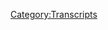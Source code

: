 {{DEFAULTSORT:
    #_TRANSCRIPT_0744:November 3, 2022
}}{{Transcript
    | title         = [[744: November 3, 2022]]
    | caption       = [https://knowledgefight.libsyn.com/744-november-3-2022 Listen to this episode on Libsyn]
    | episodeNumber = [[744: November 3, 2022|744]]
    | length        = 01:40:49
}}

{{MessageBox
    | header     = Warning: Bot Generated Content
    | text       = This transcript was automatically generated by transcription software and likely contains many mistakes and misattributions. Please check the audio for definitive quotes, attribution, and context.
    | image      = N3yvass4myg91.webp
    | imagewidth = 50px
    | id         = warning
}}

{{TranscriptBlock
    | name      = Alex Jones
    | timestamp = 00:00:04.000
    | text      = Red Alert. Red alert. Red alert. Red alert. Knowledge five. Damn, Jordan, I'm sweating. Knowledge party.com It's time to pray. I have great respect for knowledge like knowledge. I'm sick of them posing as if they're the good guys Shang V or the bad guy knowledge. Dan and Jordan knowledge fight need money Andy and Sandy are stopping Andy and Pam handy in Kansas. And he started the fray and the fans will surely replace Roland was huge fan. I love your work. Knowledge by now knowledge fight.com
}}

{{TranscriptBlock
    | name      = Dan
    | timestamp = 00:00:58.000
    | text      = Hello, everybody, welcome back knowledge. I'm Jordan we're gonna do like sit around worship at the altar of slain and talk a little bit about Alex June. Oh,
}}

{{TranscriptBlock
    | name      = Jordan
    | timestamp = 00:01:06.000
    | text      = indeed. We are Dan Jordan Damn, Jordanna question for you. So what's your spot today but
}}

{{TranscriptBlock
    | name      = Dan
    | timestamp = 00:01:11.000
    | text      = my bright spot Jordan is you've had a few video game bright spots and I have not had that necessarily, as of late and I gotta say, my bright spots persona five royal blue, I started playing it. months back months and months back and I got distracted by something else and put it down. But there was a bunch of news about it being released on the switch. And that was made me remember that I had it already on the ps4. And so I decided I'm gonna get back into this. I'm gonna give it a shot. See if I can get back into it. Got back into it quite quite hard. Deep. Deep. Getting back into it.
}}

{{TranscriptBlock
    | name      = Jordan
    | timestamp = 00:01:51.000
    | text      = Your spelunking through persona five?
}}

{{TranscriptBlock
    | name      = Dan
    | timestamp = 00:01:54.000
    | text      = Yeah, yeah, it's a lot of fun. It is a good sensibility. Fun story. Good mechanics. I like it. I'm enjoying it quite a bit. Yeah,
}}

{{TranscriptBlock
    | name      = Jordan
    | timestamp = 00:02:02.000
    | text      = I watched you play a little bit. It's it's very much up my alley. I'm gonna get to enjoy. Yeah, I know. That's why I'm a little scared of it. Because I feel like I'm going to spend a lot of time in
}}

{{TranscriptBlock
    | name      = Dan
    | timestamp = 00:02:11.000
    | text      = there. You could. Yeah, it's quite easy to get through to palaces at this point. And it's just shocking. Even having played a bit of it before. Like I've made it through a palace and a half the first time. Sure, sure. And even having played it. I'm still shocked how long it takes to get through. It's wild, but it is it is a lot of it's a very charming game.
}}

{{TranscriptBlock
    | name      = Jordan
    | timestamp = 00:02:34.000
    | text      = Nice. downer. No. artwork is great. Yeah, the art is very,
}}

{{TranscriptBlock
    | name      = Dan
    | timestamp = 00:02:40.000
    | text      = it's very good. Fun to look at. And if you enjoy it, there's a also a persona five, sort of slightly. Warriors type game. Oh, okay. It's not exactly like it. But there's a little bit of a little bit of a hack and slash kind of thing. Sort of, yeah, a little bit of a merging of the two. I gotcha. Anyways, what's your blind spot?
}}

{{TranscriptBlock
    | name      = Jordan
    | timestamp = 00:03:02.000
    | text      = My bright spot? Dan is weird. The Al Yankovic story? Oh, yeah. Oh my god. Good. Oh, my God. It is. It is like I've read I've read some reviews about it that were really really terrible. Like, well, these are what whatever it was. And it's like, I want there to be a disclaimer on the movie that says, Sorry, everybody specifically made for Jordan hopes. Like you don't get to. This is exactly what I would want. If we I was told the Al Yankovic made his own biopic, yeah, what it is. Yeah, perfect.
}}

{{TranscriptBlock
    | name      = Dan
    | timestamp = 00:03:32.000
    | text      = I had heard that it was gonna, you know going to happen. And I was really worried about it. Yeah, it was like, I don't I don't know about that. And I saw the trailer. I was like, This looks so good.
}}

{{TranscriptBlock
    | name      = Jordan
    | timestamp = 00:03:42.000
    | text      = It's perfect. It is. It is so good. I had
}}

{{TranscriptBlock
    | name      = Dan
    | timestamp = 00:03:45.000
    | text      = not. I had not remembered that it was out. But yeah, check that out. Oh,
}}

{{TranscriptBlock
    | name      = Jordan
    | timestamp = 00:03:50.000
    | text      = man. So funny. So good.
}}

{{TranscriptBlock
    | name      = Dan
    | timestamp = 00:03:51.000
    | text      = So Daniel Radcliffe killing it.
}}

{{TranscriptBlock
    | name      = Jordan
    | timestamp = 00:03:53.000
    | text      = I mean, it's hard. I honestly say to you this, he kills it. It just does an absolutely amazing job doing the thing that he was told specifically to do. And he just nails it the whole way through great and his abs are unreal. Love, just like the weird owl in real life.
}}

{{TranscriptBlock
    | name      = Dan
    | timestamp = 00:04:11.000
    | text      = Totally. Yeah. One thing you know, but we're now
}}

{{TranscriptBlock
    | name      = Jordan
    | timestamp = 00:04:15.000
    | text      = swole washboard and
}}

{{TranscriptBlock
    | name      = Dan
    | timestamp = 00:04:17.000
    | text      = so we have an episode to do Jordan. But before we do that, I got to touch back on something. Oh, well, I know that I have mentioned that. Bray Wyatt is back. Sure. And I was excited about it. You
}}

{{TranscriptBlock
    | name      = Jordan
    | timestamp = 00:04:28.000
    | text      = were what has happened. The work is very hard now.
}}

{{TranscriptBlock
    | name      = Dan
    | timestamp = 00:04:32.000
    | text      = Well, I'm I gotta just because I know that we got to stay honest with the audience. I'm worried. I'm a little bit worried. You're worried about it. Well, there's there's this person in a mask who keeps interrupting his promos with these videos. And he's a guy named uncle howdy. I'm a little worried. I'm a little i It's trouble. Oh, I had such I hope sorry.
}}

{{TranscriptBlock
    | name      = Jordan
    | timestamp = 00:05:02.000
    | text      = I'm sorry.
}}

{{TranscriptBlock
    | name      = Dan
    | timestamp = 00:05:04.000
    | text      = Say that one more time uncle Howdy. Howdy. Howdy. Oh no.
}}

{{TranscriptBlock
    | name      = Jordan
    | timestamp = 00:05:10.000
    | text      = What is that? What you're gonna sell me? Sell me on Uncle howdy? Yeah, and it's a threatening uncle howdy.
}}

{{TranscriptBlock
    | name      = Dan
    | timestamp = 00:05:17.000
    | text      = You knows secrets?
}}

{{TranscriptBlock
    | name      = Jordan
    | timestamp = 00:05:18.000
    | text      = Oh, no, no, no no no uncle how he walks over
}}

{{TranscriptBlock
    | name      = Dan
    | timestamp = 00:05:24.000
    | text      = that's kind of, you know, part and parcel of some of brain stuff. You know like when he was the fiend he was also the guy doing a children's show naturally. Firefly funhouse.
}}

{{TranscriptBlock
    | name      = Jordan
    | timestamp = 00:05:35.000
    | text      = I mean, a children's shows can be uncanny because they are inherently absurd running out of the children's mind. Yeah,
}}

{{TranscriptBlock
    | name      = Dan
    | timestamp = 00:05:42.000
    | text      = but you're taking you're taking this children's show host and adding a menace. Sure. Sure. So uncle, how do you being something that you add a menace to? It's not really unfamiliar territory?
}}

{{TranscriptBlock
    | name      = Jordan
    | timestamp = 00:05:52.000
    | text      = Oh, I agree. I'm still worried. Totally. I'm just saying that if you're gonna do uncle Howdy, and you're gonna elevate it into something that's legitimately scary, you give him the child, kids and cover him in blood. You know, like, that's the combination, but you gotta go down if it's uncle Howdy, maybe,
}}

{{TranscriptBlock
    | name      = Dan
    | timestamp = 00:06:10.000
    | text      = maybe. I don't know. The thing that that troubles me is that like when Bray came back with Firefly funhouse, The fiend was not introduced for quite a while it was just ease this goofy, true children's show host naturally not. So I was a bit concerned about that as well. I'm not sure that it really felt like hey, this is a good idea. It was a moment's maybe. But we've already kind of done that. That's an issue. And now I'm worried again. I don't know it'll take it'll take an amazing swing to make me feel comfortable. I
}}

{{TranscriptBlock
    | name      = Jordan
    | timestamp = 00:06:45.000
    | text      = think you've summed up the WWE quite nicely with saying we've done that before. And I'm worried again. Yeah.
}}

{{TranscriptBlock
    | name      = Dan
    | timestamp = 00:06:54.000
    | text      = Oh, I'll go. Oh, no. Oh, no. Oh, no.
}}

{{TranscriptBlock
    | name      = Jordan
    | timestamp = 00:06:58.000
    | text      = Oh, go howdy.
}}

{{TranscriptBlock
    | name      = Dan
    | timestamp = 00:07:01.000
    | text      = You know, sometimes you just gotta say, we'll see. We'll see what happens.
}}

{{TranscriptBlock
    | name      = Jordan
    | timestamp = 00:07:07.000
    | text      = That's what somebody says before being eaten by a Tyrannosaurus Rex in Jurassic Park. You know what, maybe it'll work out this time. I'll go out.
}}

{{TranscriptBlock
    | name      = Dan
    | timestamp = 00:07:16.000
    | text      = Anyway, Jordan, we have an episode to do. We're going to be talking about November 3 2022. That was Thursday. Sure of last week. Yeah. And I don't know. I don't know if it's just uncle howdy or something. But I forgot that the midterms were coming up. Oh, man.
}}

{{TranscriptBlock
    | name      = Jordan
    | timestamp = 00:07:32.000
    | text      = I'll tell you for a minute. I
}}

{{TranscriptBlock
    | name      = Dan
    | timestamp = 00:07:34.000
    | text      = forgot. And I listened to Alex's show. And then I remember. Yeah, this show has a lot a lot. A lot going on. Does it know the takes a lot of calls, so that's not easy. Yeah, that'll be fun. Yeah,
}}

{{TranscriptBlock
    | name      = Jordan
    | timestamp = 00:07:48.000
    | text      = that's a good ad. So
}}

{{TranscriptBlock
    | name      = Dan
    | timestamp = 00:07:49.000
    | text      = we'll we'll get into that and we'll talk about it. But before we do, let's take a little moment to say howdy, uncle to some new walks today. So first, I'll tell you a live ain't easy for a boy named Squatch. Thank you so much. You're now a policy wonk. I'm a policy.
}}

{{TranscriptBlock
    | name      = Jordan
    | timestamp = 00:08:04.000
    | text      = Thank you very much.
}}

{{TranscriptBlock
    | name      = Dan
    | timestamp = 00:08:05.000
    | text      = Next Raman Peter Inc. Thank you so much. You're now a policy wonk.
}}

{{TranscriptBlock
    | name      = Alex Jones
    | timestamp = 00:08:09.000
    | text      = I'm a policy wonk. Thank
}}

{{TranscriptBlock
    | name      = Jordan
    | timestamp = 00:08:10.000
    | text      = you very much.
}}

{{TranscriptBlock
    | name      = Dan
    | timestamp = 00:08:11.000
    | text      = Thanks. Oh, this is the birthday messages a month late right on time know that pretty sure they're right on this person did send them in a timely fashion. Okay, I blew it. Anyway. Bianca donk would like to say happy birthday to Lego and blissful prick. Happy birthday to you all. You're not palsy walks. I'm a policy.
}}

{{TranscriptBlock
    | name      = Jordan
    | timestamp = 00:08:29.000
    | text      = Happy May birthday.
}}

{{TranscriptBlock
    | name      = Dan
    | timestamp = 00:08:31.000
    | text      = Next huge cranial neck. Andrew, thank you so much. You are now policy Wong.
}}

{{TranscriptBlock
    | name      = Alex Jones
    | timestamp = 00:08:35.000
    | text      = I'm a policy wonk. Thank
}}

{{TranscriptBlock
    | name      = Dan
    | timestamp = 00:08:36.000
    | text      = you very much. Next agit prop for you. Thank you so much. You're now policy Wong.
}}

{{TranscriptBlock
    | name      = Alex Jones
    | timestamp = 00:08:41.000
    | text      = I'm a policy wonk.
}}

{{TranscriptBlock
    | name      = Jordan
    | timestamp = 00:08:42.000
    | text      = Thank you very much.
}}

{{TranscriptBlock
    | name      = Dan
    | timestamp = 00:08:43.000
    | text      = That's Rudy gooty. fresh and fruity here. Rusty just calling to discuss election fraud. Give me a ring back when you can. Thanks. You are now policy? Well, I'm a policy wonk Chandler Gribble, pebbles are the secret dynastic family behind the council of 12. Thank you so much for now policy. Well,
}}

{{TranscriptBlock
    | name      = Alex Jones
    | timestamp = 00:09:00.000
    | text      = I'm a policy wonk. Thank you very much.
}}

{{TranscriptBlock
    | name      = Dan
    | timestamp = 00:09:02.000
    | text      = So we're gonna get down to business on this very dumb episode of Alex's show very, very stupid. Sure. But before we do here is an out of context drop from one of Alex's callers.
}}

{{TranscriptBlock
    | name      = Caller 1 (744)
    | timestamp = 00:09:13.000
    | text      = Just wanted to make a quick point and share Battle Royale with you if I could think of a commercial out
}}

{{TranscriptBlock
    | name      = Dan
    | timestamp = 00:09:18.000
    | text      = of it. Yeah, I'm sorry. What? See it's a battle roar. But it's for commercial. It's specifically for commercial is he cut?
}}

{{TranscriptBlock
    | name      = Jordan
    | timestamp = 00:09:24.000
    | text      = Is he saying Alex I want to cut a promo for you
}}

{{TranscriptBlock
    | name      = Dan
    | timestamp = 00:09:28.000
    | text      = know, not even a promo. Battle roar.
}}

{{TranscriptBlock
    | name      = Jordan
    | timestamp = 00:09:31.000
    | text      = Just in case you need to splice it in somewhere later.
}}

{{TranscriptBlock
    | name      = Dan
    | timestamp = 00:09:34.000
    | text      = It kind of takes away the sincerity of the battle roar. If you're going into it with a you can use this for
}}

{{TranscriptBlock
    | name      = Jordan
    | timestamp = 00:09:39.000
    | text      = a commercial Hey, yeah, that's kind of that's kind of not good. The other
}}

{{TranscriptBlock
    | name      = Dan
    | timestamp = 00:09:43.000
    | text      = thing I like though, is that callers are familiar enough to be like, Hey, what's up Jones?
}}

{{TranscriptBlock
    | name      = Jordan
    | timestamp = 00:09:48.000
    | text      = Hey, buddy, I'm gonna do a yell at you. And then I know you'll put it into a commercial I'm
}}

{{TranscriptBlock
    | name      = Dan
    | timestamp = 00:09:53.000
    | text      = gonna yell so good. You're gonna make money off it.
}}

{{TranscriptBlock
    | name      = Jordan
    | timestamp = 00:09:55.000
    | text      = What a what a weird, you know, like there's a lot to unpack if you get d Been there as to how can you possibly have created an audience that's like, you know what he needs me to call in and yell at him for money.
}}

{{TranscriptBlock
    | name      = Dan
    | timestamp = 00:10:08.000
    | text      = You know, you know what, though? There's really not that much to unpack. You just did it. Yeah, that's fair. Yeah. So there's a lot of news in the world.
}}

{{TranscriptBlock
    | name      = Jordan
    | timestamp = 00:10:18.000
    | text      = Yeah. A lot of hurts. Very important news. Yep. Climate change. But
}}

{{TranscriptBlock
    | name      = Dan
    | timestamp = 00:10:21.000
    | text      = there's also one story that just will not go away. Oh,
}}

{{TranscriptBlock
    | name      = Alex Jones
    | timestamp = 00:10:24.000
    | text      = the Pelosi is don't want the footage from their surveillance cameras that the congressional Capitol Police, where they've expanded offices around the country. Turns out they've got HD video of all this, but they don't want the footage released. Ladies and gentlemen, they just don't want to talk about two men in their underwear with hammers in a bedroom. It just gets crazier and crazier. We're going to open the phones up throughout the broadcast today, all three hours, you know, who does
}}

{{TranscriptBlock
    | name      = Dan
    | timestamp = 00:10:54.000
    | text      = want to talk about two guys with hammers in a bad way?
}}

{{TranscriptBlock
    | name      = Jordan
    | timestamp = 00:10:56.000
    | text      = Sure. Sure. Seems like him. Wow. I did not know that the story wouldn't go away. I feel like I stopped paying attention.
}}

{{TranscriptBlock
    | name      = Dan
    | timestamp = 00:11:04.000
    | text      = Yeah, yeah. I mean, I felt like the story fully went away. It was there.
}}

{{TranscriptBlock
    | name      = Jordan
    | timestamp = 00:11:09.000
    | text      = And then it was gone. And it was meant to
}}

{{TranscriptBlock
    | name      = Dan
    | timestamp = 00:11:11.000
    | text      = last episode. We were talking about his show on like, Saturday and Sunday. I'm like, Well, that's about the last we'll have to hear about the Pelosi shit. Still talking about it at the end of the week?
}}

{{TranscriptBlock
    | name      = Jordan
    | timestamp = 00:11:21.000
    | text      = Yeah, I mean, I'm sorry. I have a limited amount of attention and sympathy for anybody with over $100 million. I just kind of don't care. I have tremendous
}}

{{TranscriptBlock
    | name      = Dan
    | timestamp = 00:11:29.000
    | text      = sympathy for somebody who is the victim of a home invasion. Absolutely. And assault with a hammer natural, obviously. But you know, life does go on. She is recovering. He's in the hospital. He's got better insurance than we do. The guy who did it got arrested. He's in custody. Sure. I don't know how much it all worked out. Well, yes. Too much. It's certainly maybe something to consider about the vulnerability of politicians and possible hoping to violently retribution around them. Right. Certainly, that's a conversation could be an issue. But holy shit. This story is still relevant in the Info Wars. tip of the spear. Yeah. Anyway, Alex wants to talk a tiny bit about his court cases. Some some issues. He could have made them all go away. Sorry. What? Yeah,
}}

{{TranscriptBlock
    | name      = Alex Jones
    | timestamp = 00:12:17.000
    | text      = you know, that's what the gun grabbers Democratic Party groups should me and these kangaroo courts told me in mediation, they said, We want you to come out against the Second Amendment. We'll drop all this. Oh, I can be sitting in your lap, then then you'll be nice to me, you oily gross lawyers. I am happier and more alive than I've ever been being under savage attack by the scum of the earth.
}}

{{TranscriptBlock
    | name      = Dan
    | timestamp = 00:12:47.000
    | text      = So I reached out to bill to get a comment about Yeah, how did he feel? He said that he told Alex if he turned on the Second Amendment it make it all go
}}

{{TranscriptBlock
    | name      = Jordan
    | timestamp = 00:12:55.000
    | text      = away. Bill said that Goddamnit bill?
}}

{{TranscriptBlock
    | name      = Dan
    | timestamp = 00:12:58.000
    | text      = I did not get a comment from him. But as of press time, he does not. He said they did not do this. They didn't do
}}

{{TranscriptBlock
    | name      = Jordan
    | timestamp = 00:13:06.000
    | text      = it. No. Damn. Damn.
}}

{{TranscriptBlock
    | name      = Dan
    | timestamp = 00:13:08.000
    | text      = So yeah, it's it's fair. It seems incredibly unlikely that anybody was like, Hey, listen up, Alex. You know what? I bet maybe one of Alex's lawyers said that to him? Probably yeah, just say that you don't like guns anymore? Maybe they'll have to drop all this. Yeah, you know, I could see that being like a message that was conveyed from Alex's lawyer that never came from anywhere else. Right,
}}

{{TranscriptBlock
    | name      = Jordan
    | timestamp = 00:13:31.000
    | text      = right. I mean, you know, in terms of jobs, normally, I think whenever I've lied to my bosses about something that's happened, I felt bad about it. And they might not believe me, you know, those types of things. I mean, if you're working for Alex Jones, and you got your ass kicked in a in a law situation, you could just lie to him and it'd be like, that sounds more true than that. We got our ass kicked for lying all the time. How could we possibly Yeah, obviously we're in the right so clearly. Yeah,
}}

{{TranscriptBlock
    | name      = Dan
    | timestamp = 00:14:00.000
    | text      = it must be some kind of a demonic conspiracy. You know what they
}}

{{TranscriptBlock
    | name      = Jordan
    | timestamp = 00:14:03.000
    | text      = sent me one of my own daughters toes. That's what happened and that's why we lost. Norma I'm so sorry to hear that is a bad deposition. Now I've got my daughter's toe.
}}

{{TranscriptBlock
    | name      = Dan
    | timestamp = 00:14:13.000
    | text      = They sent me one of my ponytails. So, look, we got to talk about that Pelosi. She's
}}

{{TranscriptBlock
    | name      = Alex Jones
    | timestamp = 00:14:21.000
    | text      = what that footage released. They say it's a conspiracy theory. We're not releasing while there were two naked men are men and underwear with hammers in a bedroom that Paul Pelosi said he knew and was a friend named David J. Here's a Biden on the Paul Pelosi attack.
}}

{{TranscriptBlock
    | name      = Joe Biden
    | timestamp = 00:14:37.000
    | text      = He woke him up he wanted to tie him up. The Ceylon ended up using a hammer to smash Paul's skull. Thankfully, by the grace of God, Paul survived all this happened after the assault. It just I try hard even say it's hard to even say After the assailant enter the home asking, Where's Nancy? Where's Nancy? Those are the very same words used by the mob when they stormed the United States Capitol on January the sixth.
}}

{{TranscriptBlock
    | name      = Alex Jones
    | timestamp = 00:15:14.000
    | text      = Release the footage. All this is so scripted, you'd have to be a moron not to see that. I mean, I'd give it a 95% chance that they had that God drugged up. Did you know who he was? Turns out he's part of a hallucinogenic called why he's all connected to pedophilia, his girlfriend's in prison for pedophile behavior.
}}

{{TranscriptBlock
    | name      = Dan
    | timestamp = 00:15:35.000
    | text      = What Alex has downgraded this from a 99% chance conspiracy to a 95% chance which would be irrelevant if the words he said had any meaning. That's true. He's just making up his conclusions and proclamations as he goes along. So he probably doesn't even realize that what he's saying is that it's become more likely that the Pelosi home invasion was a real event since the last time he put a number on it. Right. But if you're paying attention to his show, that's what he's saying. You know, words have no meaning. No, David de Pape wasn't part of a hallucinogenic cult any more than Joe Rogan is? I would bet that he did do some drugs during his time living with some San Francisco nudists, but that's a bit of a distance from a hallucinogen cult. Unless you're a member of Alex's audience, then you will actually believe that cities are burning and demons walk the streets of every urban center cackling and threatening any conservative who dares show their face. That audience might be naive enough to buy that shit, but it's a small select group.
}}

{{TranscriptBlock
    | name      = Jordan
    | timestamp = 00:16:28.000
    | text      = Yeah, in my house. So in my experience, I mean, I gotta say, a hallucinogenic cult is usually pretty chill. It's the it's the cults that are organized around like money or power all those things. That's gonna fuck you up. Hallucinogenic colds. What happens?
}}

{{TranscriptBlock
    | name      = Dan
    | timestamp = 00:16:42.000
    | text      = Some people take a hard turn on hallucinogens others
}}

{{TranscriptBlock
    | name      = Jordan
    | timestamp = 00:16:46.000
    | text      = that I'm not saying that's not the case that that does exist. True. True.
}}

{{TranscriptBlock
    | name      = Dan
    | timestamp = 00:16:51.000
    | text      = So Alex mentions to Papes girlfriend there which is a reference to the high profile nudism activist in San Francisco. Gypsy taobh is her name okay. It should be pointed out that she wasn't it Okay? Probably not. It should be pointed out that she wasn't a nudist activist in the 70s, which is kind of where your mind goes. It's closer to the 90s and early 2000s. She was a local character and actually has a ton in common with Alex, for instance, she was a huge 911 truther. She even had a public access show call about 911 called uncensored 911, which eventually became a show called my Naked Truth, where she would host a talk show naked. I guess Alex didn't do his show naked. But he got his start in public access. And he was super into 911 conspiracy. So him and Todd would probably have a lot to bond over. You may notice that Alex says that she's in jail for quote pedophile behavior. Yeah, that's typically this would be Alex using suggestive language to implant ideas in his audience's head. Sure. And this case, however, he just doesn't actually know any of the details of the case. But he feels like he heard something that was like, yeah, maybe it's pedophilic. But he wants to keep it vague, just in case right right to change things up. Yeah, he doesn't want to get lawsuit or nothing. Tom is in jail for stalking and harassing a former friend of her sons, who she sent messages expressing her love for and who she made actions towards attempting to kidnap. He was in the ninth grade at the time, and her actions are reprehensible. Wow, there's no indication that de Pape had any involvement with that stuff, though, because he and Tom split in 2015. And she has said that even at that point, he was less a romantic partner, and more of a roommate and someone who took care of the kids who may be his kids as well. It's reported that he's the father of her children, but this whole thing is chaotic. And I have no idea what's what right top married a 20 year old named James Smith in 2013. And de Pape and her last contract contact a little bit after that point. She told the San Francisco Chronicle that she assumed he'd quote completely lost his mind after that point. Tom does make some interesting points in as much as she felt that debate wasn't really a Trump guy or a right winger which might seem true to her on the surface. The nature of this conspiracy world that's so prominent now involves a denial about the actual political underpinning of the conspiracy beliefs that you hold, you may think that you're just opposed to the deep state cabal are something and have no connection at all to the ways that the conspiracy belief is used to invalidate and attack any kind of federal bureaucracy. Let's say, in your mind, you're against demons who drink children's blood, but the real world implications are of your belief serves only explicitly right wing political goals. You might notice that no one arrives at left leaning politics by obsessing about Soros or Klaus Schwab. And there's a reason for that. It's a dynamic that's built in you don't really, you know, you're not supposed to realize how all this conspiracy is geared towards funneling you towards a extreme right wing political set that you don't identify as extreme right.
}}

{{TranscriptBlock
    | name      = Jordan
    | timestamp = 00:19:52.000
    | text      = Well, I mean, because people don't talk about it in its totality for the most part, you know, people aren't saying you know, like once These far right billionaires in such get into power, they slowly or quickly erode all of the safeguards of society, then you as a conspiracy person or like society is falling apart? Well, yes. Because the people that you are accidentally supporting, sure maintain their power. And as they as you give them more power, they make society crumbled more, you get more invested in your bullshit, and it's a nasty circle.
}}

{{TranscriptBlock
    | name      = Dan
    | timestamp = 00:20:25.000
    | text      = Sure, yeah. Or think about the, this, this kind of dynamic, you know, you have like this, like, complete opposition to deep state bureaucracy and what have you. And like, you know, where the rubber meets the road in reality is like, oh, okay, you know, ended up getting a bunch of Republicans in office, and they want to get rid of Social Security. What is that if not emblematic of deep state bureaucracy? And there's so much right, like that, that is where the, like, conservative and right wing politics are the end result of the obsession that they've gotten you to think isn't political.
}}

{{TranscriptBlock
    | name      = Jordan
    | timestamp = 00:21:02.000
    | text      = Sure. And the I mean, you know, and the circumstances being because of what they do, it reinforces your distrust of them, you know, except for them, because they're the ones you trust, because they blame the other people
}}

{{TranscriptBlock
    | name      = Dan
    | timestamp = 00:21:17.000
    | text      = until they you you're told to label them a rhino or something, and then you're too late. Yep. Anyway, Tom is clearly unwell as his debate, but they currently aren't a couple and haven't been for even in touch for about seven years. She was charged in 2019. So there's no connection between debate and her crimes and no evidence that she was running a hallucinogen cult. This is just all like Alex talking shit, because it's easier than focusing on anything of substance in the run up to the midterms. And why not? Fuck it? Yeah, I
}}

{{TranscriptBlock
    | name      = Jordan
    | timestamp = 00:21:49.000
    | text      = know. But that's a really interesting story. I would want to know more about that whole circumstance rather than just you know, I mean, what do you want to know they they the over they undercut it? You know, like, instead of this dude shows up at a hit with a hammer now it's two naked dudes hammer fucking, you know, right. And but with hammers like literal hammers, right? And then instead of, you know, this, this person with a rich, insane history, we're just gonna be like a pedophile behavior or whatever it is like no, man. Well, I
}}

{{TranscriptBlock
    | name      = Dan
    | timestamp = 00:22:19.000
    | text      = mean, it does show a profound lack of curiosity on Alex's part, that sucks.
}}

{{TranscriptBlock
    | name      = Jordan
    | timestamp = 00:22:24.000
    | text      = Sucks. This is way more interesting than anything else he talks about. I mean, I think if you're talking about right, what's
}}

{{TranscriptBlock
    | name      = Dan
    | timestamp = 00:22:30.000
    | text      = interesting, too, is that like Alex could probably cast a lot more suspicion on the story. If he knew details. He could do a better job of conspiracy theorizing he actually cared to do his job, right.
}}

{{TranscriptBlock
    | name      = Jordan
    | timestamp = 00:22:43.000
    | text      = It's one of the few times where if he weren't curious, it would help him. Yeah.
}}

{{TranscriptBlock
    | name      = Dan
    | timestamp = 00:22:48.000
    | text      = So Alex makes an announcement. And like, I mean, we're recording this on Sunday, and I might have a really bad week ahead of me because he's tempting me to get back on my bullshit. Oh,
}}

{{TranscriptBlock
    | name      = Alex Jones
    | timestamp = 00:22:59.000
    | text      = Dan, I'm just gonna take a ton of calls. Five days out from the midterms. Oh, fuck off. We're gonna be here next Tuesday. right through to probably two in the morning, but they admit they're gonna try to steal the battleground states. So we're gonna be here. Tuesday, Wednesday, Thursday, Friday. No, right through with what's happening now. I gotta tell you, all this talk about violence and imminent Republican violence and Republicans going to pull something big. That signals major false flag or provocateur operations, which is a big staple that governments use all over the place. They try to demonize me for popularizing the term false flag. But now the State Department has press conferences about Russia, they claim the staging false flag, so
}}

{{TranscriptBlock
    | name      = Dan
    | timestamp = 00:23:40.000
    | text      = no one cares about popularizing the term false flag, they just care that you say everything is a false flag. Yeah, no evidence and it's just meaningless to you when you just yeah, whatever. But look, man, right. How do I resist? You have to why it's so
}}

{{TranscriptBlock
    | name      = Jordan
    | timestamp = 00:23:53.000
    | text      = easy. It's so easy. Oh, he's not gonna
}}

{{TranscriptBlock
    | name      = Dan
    | timestamp = 00:23:57.000
    | text      = follow through with it. Probably not. And it'll just be his junior varsity squad.
}}

{{TranscriptBlock
    | name      = Jordan
    | timestamp = 00:24:01.000
    | text      = He's not gonna be there. He's gonna force you're just listening to him say I'm gonna force my employees work till did work till 2am. Yeah, I'm gonna go to bed. Damn. Yeah,
}}

{{TranscriptBlock
    | name      = Dan
    | timestamp = 00:24:11.000
    | text      = I know. It's so tempting. I know. You're the only thing that's stopping me from actually doing it is that there's nothing less compelling than watching me watch Infowars through so I can't really do it as a stream. No, there's no real point to do that.
}}

{{TranscriptBlock
    | name      = Jordan
    | timestamp = 00:24:24.000
    | text      = No, it just be small facial changes. Yeah. Hi, Rob. Exactly. Yeah,
}}

{{TranscriptBlock
    | name      = Dan
    | timestamp = 00:24:30.000
    | text      = it's not it's not good content. Otherwise, I probably would do it. I probably stream myself responding to
}}

{{TranscriptBlock
    | name      = Jordan
    | timestamp = 00:24:37.000
    | text      = I mean, if you if you reacting was good content, I'd be out of a job. Yeah,
}}

{{TranscriptBlock
    | name      = Dan
    | timestamp = 00:24:41.000
    | text      = that's a good point. Yeah. I mean, not a good laugh or not. Probably not going to do it. But man, I was feeling tempted. Yeah. So Alex has some thoughts about the the some ideas of I don't remember who it was. It wasn't Biden, but there was another Trump that he plays where he's sort of crazy world the his political. Fringe guys are labeled the minority. There are a minority group of people who have this ideology shisha. He does not like this. And so he starts ranting about how they've almost taken over the GOP and I think he's selling themselves short. I think they've completed that takeover. Yeah, you go
}}

{{TranscriptBlock
    | name      = Alex Jones
    | timestamp = 00:25:23.000
    | text      = to any Republican event or any rally, you look at any statistic or number 80% of Republicans are now populist, anti New World Order folks, and the globalist give Infowars and our audience to credit that we helped wake people up, they called radicalization. Trump then erased it, and took it to the next level, whether you like Trump or not, he did a great job at energizing it, and now we've almost taken the Republican Party over. And the power structure is in abject total complete panic about it. So we're not the minority, where the diverse majority of Republican voters upwards of 80% even in studies first, how are identifying with Trump, white men and women? That's why they panic in Media Matters. And CNN ago, why no mainline Republicans are defending Jones now, and they're echoing his talking points. Yeah, exactly. Those are not my talking points. I'm on your criminal ashes. And I read your white papers and I study you felt Klaus Schwab and Bill Gates. King Charles and all you people close, close call. And I bet on humanity, and I believe that humanity you bet against us and you watch I may not make it to see the victory. But you're going down and you can feel it in your dirty, filthy globalist bones.
}}

{{TranscriptBlock
    | name      = Dan
    | timestamp = 00:26:47.000
    | text      = Your bones are dirty.
}}

{{TranscriptBlock
    | name      = Jordan
    | timestamp = 00:26:50.000
    | text      = Yeah, no, I'm still writing the queen on my checks, too. I got it. I got it.
}}

{{TranscriptBlock
    | name      = Dan
    | timestamp = 00:26:54.000
    | text      = Yeah, I don't even think he was trying to say Prince Charles. I think he just couldn't come up with a third person. Anger was just like
}}

{{TranscriptBlock
    | name      = Jordan
    | timestamp = 00:27:04.000
    | text      = King Charles A.
}}

{{TranscriptBlock
    | name      = Dan
    | timestamp = 00:27:07.000
    | text      = Yeah. Do you know that this will come this will be important later in this episode. But you know, that is a smooth zero to 60 for Alex, you know that like? I'm alright. I'm alright. I'm
}}

{{TranscriptBlock
    | name      = Jordan
    | timestamp = 00:27:19.000
    | text      = great. It's a parabolic rise.
}}

{{TranscriptBlock
    | name      = Dan
    | timestamp = 00:27:22.000
    | text      = And you like, I don't know why, but it makes sense. Yeah. I don't like you know, it's that. The Hulk Sure. He's like, My secret is I'm always anchored. Right, right. That's Alex's see. He's always angry. So whenever
}}

{{TranscriptBlock
    | name      = Jordan
    | timestamp = 00:27:36.000
    | text      = he does, that's my secret. We can't have the same secret but
}}

{{TranscriptBlock
    | name      = Dan
    | timestamp = 00:27:40.000
    | text      = that's that's why this this this transition from normal talking to screaming Right. Right. Right and of has like, it doesn't if I wasn't calling it a commenting on it. It wouldn't even be like noticeable. No, it's not to listen to enough of him. It's just like, This is how Alex talks. Yeah,
}}

{{TranscriptBlock
    | name      = Jordan
    | timestamp = 00:27:54.000
    | text      = I mean, it's way better that because whenever he tries to ramp up slowly, it's it comes off so fake.
}}

{{TranscriptBlock
    | name      = Dan
    | timestamp = 00:27:59.000
    | text      = Right, right. Yeah. But put a pin in this. Make a note of that, because this is gonna be important later, you're gonna meet somebody else who does this poorly. Boy, so Alex take some calls. And it takes a while to get the calls. He said he was gonna get to them immediately. Does not. But he talks to a guy and he's from Australia. And Alex is obsessed with the idea that COVID lockdowns are coming back and what have you. Because apparently, in Wuhan, they had a small lockdown. And that's because China has zero COVID policy. And you know, they've done this a couple of times, periodically over the last year
}}

{{TranscriptBlock
    | name      = Jordan
    | timestamp = 00:28:33.000
    | text      = even, it'll show up and then everybody's locked in. Yeah. And then
}}

{{TranscriptBlock
    | name      = Dan
    | timestamp = 00:28:37.000
    | text      = it's alleviated. Yeah, but Alex is obsessed with like, this is going to come back. It's going everywhere. And this caller brings that up. And he's like, yeah, yeah. All right. I'm enjoying. I'm enjoying this COVID Fear. Okay, and then it goes bad. Oh, no, thanks
}}

{{TranscriptBlock
    | name      = Alex Jones
    | timestamp = 00:28:51.000
    | text      = for calling from the land down on her.
}}

{{TranscriptBlock
    | name      = Caller 2 (744)
    | timestamp = 00:28:53.000
    | text      = Oh, hey, Alex, first of all that to say you're doing the Lord's work. And thank you so much for it. And as well, you're completely right with COVID. At the moment, they've just started are putting on the news that there's going to be away from now. They're predicting waves and weeks and months before, they're talking about putting back in restrictions as well as per the Australian Health weekly agency is deregistering. Doc edge.
}}

{{TranscriptBlock
    | name      = Alex Jones
    | timestamp = 00:29:18.000
    | text      = And Europe's doing it. And the Democrats are planning it here. Absolutely. They're planning to come back with the same assault.
}}

{{TranscriptBlock
    | name      = Caller 2 (744)
    | timestamp = 00:29:25.000
    | text      = Two point on with the corruption for example, in South Australia, here in Adelaide on judges are involved in shipping in drugs. And I think it's even deeper than that. And I think it's involved the spy agencies as well. And it's also why you see there's a rise in youth crime across Australia. And these young people also threatened with the with violence and some to escape that in their own lives. And as well up in a few islands in South Australia, where the British military tested nukes back in the 60s. Last time ever, exactly. It's primarily just indigenous and indigenous population. And I've talked to indigenous people out there, and they tell me about all these things they see in all these experiments, things flying in the air. And they believe it's God, but it, particularly technology that is not at this point, and we have no business touching. Oh.
}}

{{TranscriptBlock
    | name      = Alex Jones
    | timestamp = 00:30:26.000
    | text      = Very interesting. backlash in Australia, from what I've seen, the people are getting really angry.
}}

{{TranscriptBlock
    | name      = Dan
    | timestamp = 00:30:33.000
    | text      = So alright, so I guess nuclear testing has caused flying things that are alien technology to be about, and we should not deal with any kind of nuclear technology because it's not of this earth. long pause. Very interesting. Very interesting. That COVID Still would want to address it. I pretend you didn't say that.
}}

{{TranscriptBlock
    | name      = Jordan
    | timestamp = 00:30:58.000
    | text      = This is this is exactly like most conversations I've had in the line waiting to get into a show, you know, into like, a concert of some sort. Like if I'm waiting to see Sylvan. So somebody's gonna have a nice little conversation with you're gonna be like, This is great. I am enjoying this. Did you know aliens are coming for you? God dammit. We're just gonna stand here and silence for the rest of the night.
}}

{{TranscriptBlock
    | name      = Dan
    | timestamp = 00:31:19.000
    | text      = It makes me it makes me think of that. That exchange that I had when we were in Hawaii. Yeah. And I saw a guy who was complaining about Democratic politicians. And normally, I would just be like, I don't even want I just ignore it. But I was like, it's like I was in such a good mood.
}}

{{TranscriptBlock
    | name      = Jordan
    | timestamp = 00:31:38.000
    | text      = All right. All right. Hey, If this guy
}}

{{TranscriptBlock
    | name      = Dan
    | timestamp = 00:31:40.000
    | text      = had come up to me and talked about how these nuclear weapons are creating flying things,
}}

{{TranscriptBlock
    | name      = Alex Jones
    | timestamp = 00:31:45.000
    | text      = my man preach.
}}

{{TranscriptBlock
    | name      = Dan
    | timestamp = 00:31:51.000
    | text      = But that's, that's, I mean, Alex has to understand that a lot of his callers, if not kept to a very short amount of time, right are going to reveal some kind of a position or idea that they have that makes their other positions that he wants to hear about look a little silly.
}}

{{TranscriptBlock
    | name      = Jordan
    | timestamp = 00:32:06.000
    | text      = Right? Right. Right. You keep them on a short leash, keep them on a short leash.
}}

{{TranscriptBlock
    | name      = Dan
    | timestamp = 00:32:11.000
    | text      = So another caller calls in he wants to talk a little bit about this Pelosi situation that everybody's talking about. Everybody
}}

{{TranscriptBlock
    | name      = Jordan
    | timestamp = 00:32:17.000
    | text      = can't stop talking
}}

{{TranscriptBlock
    | name      = Alex Jones
    | timestamp = 00:32:17.000
    | text      = Jane calls you want to receive Tim and FEMA Region nine Jim, go ahead.
}}

{{TranscriptBlock
    | name      = Caller 1 (744)
    | timestamp = 00:32:22.000
    | text      = Hi, Alex was Tim longtime listener. first time caller. Wanted to mention the URL, I looked up the so called palsy attacker just did a quick search online. And the guy is 42 years old. It looks like he's a pretty hefty guy. And I just think it's kind of laughable that they would put the story out that a feeble 82 year old alcoholic could then somebody like that off, that would be able to stop him at all.
}}

{{TranscriptBlock
    | name      = Alex Jones
    | timestamp = 00:32:49.000
    | text      = While the police stay in the police report that came in and both men were in their underwear with hammers, beating each other with hammers. And that's on record.
}}

{{TranscriptBlock
    | name      = Caller 1 (744)
    | timestamp = 00:32:58.000
    | text      = Yeah, it's just laughs That doesn't clear things up.
}}

{{TranscriptBlock
    | name      = Alex Jones
    | timestamp = 00:33:02.000
    | text      = Notice now as tournament says, asking for evidence is the new conspiracy theory.
}}

{{TranscriptBlock
    | name      = Dan
    | timestamp = 00:33:07.000
    | text      = Alex is making shit up by the police report here. But this caller is confused because the media he's consuming is full of shit. Right? It would be confusing to imagine that Paul Pelosi could take the paper in a fight. But that isn't really relevant because they weren't fighting to paper wasn't there to attack or kill Paul, he was perfectly fine waiting around with him until Nancy returned. Paul didn't have to fight off to paper, which is why this situation really isn't that confusing, right? And he just doesn't get that right. Asking for evidence isn't the new conspiracy theory. But it is really fun that Cernovich is still a name that people like Alex say without feeling intense shame. What Cernovich is describing is the same old game that conspiracy theorists have always played. Essentially, it goes like this. There's an event that you desperately don't want people to accept as real because it's super threatening to your political project or propaganda business model. You don't really have any direct means of invalidating the event, and you can't really claim that it didn't happen. So what you do is you make a ridiculous demand and insist that it's suspicious that your demand isn't being met. The public has no right to the surveillance video from the Pelosi household. And the police have already said that the claim that they've refused to turn it over to the authorities is false. But through repetition and an insistence that you would totally believe the story if they just made that video public. You can convince your audience that it's a reasonable demand and that it makes no sense that the Pelosi is wouldn't release the footage one day want to put that out because it would silence the dissenters. It's suspicious that they're not Yep, so the whole thing this is a tried and true game. It gets played pretty much every time with conspiracies to some degree or another and it's a scam. Cernovich and Alex don't actually want any footage to be released, because they know damn well that it wouldn't prove anything that they want proven. All they want is the ability to use the fact that it's not released as some kind of a means to introduce suspicion and doubt in their audience and you can see clearly that it works. And if
}}

{{TranscriptBlock
    | name      = Jordan
    | timestamp = 00:35:03.000
    | text      = it is released, they'll be like, Oh, this is edited. Boo gave us the uncut video, yada, yada, yada and never end right. Either trap. Yeah,
}}

{{TranscriptBlock
    | name      = Dan
    | timestamp = 00:35:12.000
    | text      = it's not sincere, because what you're saying is what would happen, it would either be like, there's something that in this, it's not really released that deep fake or Yeah, it would just pivot onto some other demand for information that's suspicious that they haven't really totally. You know, it's the it's the Obama birth certificate. No, we need the long form. Exactly. Exactly. That's all just we've slipped down this.
}}

{{TranscriptBlock
    | name      = Jordan
    | timestamp = 00:35:36.000
    | text      = We've gone down this too many times. I know. But it's unacceptable. And also, this is not how I wanted to find out that Ray Romano is an info warrior. I'll tell you that right now. Yeah. You didn't hear that voice?
}}

{{TranscriptBlock
    | name      = Dan
    | timestamp = 00:35:48.000
    | text      = I? Maybe I was just I don't know. Ah, what was his knife was wife's name on?
}}

{{TranscriptBlock
    | name      = Jordan
    | timestamp = 00:35:55.000
    | text      = Everybody loves Raven. I
}}

{{TranscriptBlock
    | name      = Dan
    | timestamp = 00:35:56.000
    | text      = don't know. Is it Nancy? Ball. So good. Another good. Another call. And so one of the things that's really a through line throughout this episode is Biden gave a speech and he talked about how there's going to be, you know, we may not have an answer for all of the midterm elections on election night, you know, there's going to be some bouts. That may may take a while. Right. So just preparing people and like reminding people that that's the case. Yeah, this is proof that Biden is telling people are about to steal it naturally. So that's, that's sort of the the game that. And so this caller has some thoughts about that.
}}

{{TranscriptBlock
    | name      = Caller 1 (744)
    | timestamp = 00:36:37.000
    | text      = Yeah, let's bond speech last night. I mean, why would you tactically follow up the Philadelphia speech, which was so badly received with this speech last night, and sprinkle in some hay, it's, it's gonna take us some time to count the votes, okay. Unless you knew you were gonna have a steel in place.
}}

{{TranscriptBlock
    | name      = Alex Jones
    | timestamp = 00:36:58.000
    | text      = He was prepping everybody not to question the steel, and saying that he was elected, totally fair and square, the cleanest election ever. And then demonizing his opposition and saying that they're going to try to fill the next election. That's what he said.
}}

{{TranscriptBlock
    | name      = Caller 1 (744)
    | timestamp = 00:37:11.000
    | text      = Nothing about how the country is going. Nothing about how to change how badly things are going. Not one word about that.
}}

{{TranscriptBlock
    | name      = Alex Jones
    | timestamp = 00:37:19.000
    | text      = No, everything is Paul Pelosi, in his underwear with a dude with a hammer.
}}

{{TranscriptBlock
    | name      = Caller 1 (744)
    | timestamp = 00:37:24.000
    | text      = It's one reason I don't believe that and, um, is because like with the Where's Nate? See, where's Nancy? That just that just seems like, you know, there's no way that would happen again, like,
}}

{{TranscriptBlock
    | name      = Jordan
    | timestamp = 00:37:37.000
    | text      = why directly tied to the only thing that would have
}}

{{TranscriptBlock
    | name      = Alex Jones
    | timestamp = 00:37:40.000
    | text      = that script, I hear you What do you think's going to happen the next five days?
}}

{{TranscriptBlock
    | name      = Dan
    | timestamp = 00:37:46.000
    | text      = Oh, I wrote that script. Oh, my God. I guess I guess there's two ways you could really interpret that that would be that there was a script for the attack, right. And that part of the script was de Pape saying where's Nancy? So they could connect it to January 6, right. Or the other way? I guess you could read this is Alex saying that the media coverage of it has a script where de Pape didn't actually say where's Nancy? Right. And everybody is just saying that so they could connect with January 6, right, except the debate in his interview, so that that's why he was doing there. They asked where Nancy was right. So then the script would have to be in advance. Right. So it would have to be that it was all fake. Right. And then debates interview with the police, after he was arrested was also scripted, which is
}}

{{TranscriptBlock
    | name      = Jordan
    | timestamp = 00:38:30.000
    | text      = really, really important to keep this in mind. Because if this conspiracy is true, that means that when Alex is asking why were they found in the in their underwear, it was hammered the script? Well, I mean, was it because if it's not that's a question that I need to know about. How did we get to naked hammering?
}}

{{TranscriptBlock
    | name      = Dan
    | timestamp = 00:38:47.000
    | text      = I will say that if there is a play that I'm auditioning for, and part of it involves getting hit with a hammer, I'm not taking that role.
}}

{{TranscriptBlock
    | name      = Jordan
    | timestamp = 00:38:54.000
    | text      = What script are they right more than like, all right now while you wait, listen, I get it. You're gonna be bored. Try hammer fucking we did it the other night where the FBI we all got together at Langley, or whatever it is. Listen, hammer fucking is on the rise. My man. What are you talking about? Yeah, it's
}}

{{TranscriptBlock
    | name      = Dan
    | timestamp = 00:39:13.000
    | text      = a little bit strange. I don't I don't know. One of the advantages that Alex has is that callers also don't ask follow up questions. And so it can just sort of lay there as there was a script and it doesn't really mean it can mean whatever you want to mean.
}}

{{TranscriptBlock
    | name      = Jordan
    | timestamp = 00:39:26.000
    | text      = I do appreciate that. Somehow Biden saying it takes a while to count is not immediately stood as correct. Oh, no, no, no, no,
}}

{{TranscriptBlock
    | name      = Dan
    | timestamp = 00:39:34.000
    | text      = it's proof. He's saying we're about to steal it. Because I'm
}}

{{TranscriptBlock
    | name      = Jordan
    | timestamp = 00:39:36.000
    | text      = going to be honest with you. I feel like most of these people who are claiming that's a conspiracy should really recognize that it does take a while to count. I feel like that's a relatable fact. For that I
}}

{{TranscriptBlock
    | name      = Dan
    | timestamp = 00:39:45.000
    | text      = have a vampire puppet that I'd like to introduce them. So we heard a little bit from this guy in the context drop. But here is Mr. Battle roar.
}}

{{TranscriptBlock
    | name      = Jordan
    | timestamp = 00:39:58.000
    | text      = Let's give him roar.
}}

{{TranscriptBlock
    | name      = Caller 1 (744)
    | timestamp = 00:40:00.000
    | text      = I just wanted to make a quick point and share a battle royale with you if I could, so you can make a commercial out of it. But with all these narratives that they craft, it's not people like you and people like me who want to build narratives. We want straight forward. I want to obliterate you with my ideas and my speech and embarrass you. So you go away and your ideas are wiped off the stage. Okay, no violence. None of that. We don't need that. And just so you really know how I feel. That's right. You go.
}}

{{TranscriptBlock
    | name      = Dan
    | timestamp = 00:40:34.000
    | text      = I think, I think I know how he feels. I think I got it. Yeah, I find it very sad. When I hear something like that. I mean, first of all, the the way that the artificial growling and stuff, it's a bummer. But even sadder is a feeling that he's expressing that like, we don't believe in narrative, right? I mean, you're just listening to any guy who makes shit up in order to
}}

{{TranscriptBlock
    | name      = Jordan
    | timestamp = 00:41:00.000
    | text      = storyteller. He's totally, he's telling stories. I don't know what you're talking about. It must
}}

{{TranscriptBlock
    | name      = Dan
    | timestamp = 00:41:04.000
    | text      = be comforting to feel like that isn't how you engage with information, right? But it's not true. No, anybody who listen to Alex is addicted to narrative.
}}

{{TranscriptBlock
    | name      = Jordan
    | timestamp = 00:41:16.000
    | text      = I mean, it's it's he's always everything is from a movie, of course, you're addicted to narratives. And
}}

{{TranscriptBlock
    | name      = Dan
    | timestamp = 00:41:21.000
    | text      = honestly, I don't I don't think that narratives themselves as a way to experience a lot of stuff is bad. It's just one there.
}}

{{TranscriptBlock
    | name      = Jordan
    | timestamp = 00:41:28.000
    | text      = It's the way most people experiences. Yeah, that's true.
}}

{{TranscriptBlock
    | name      = Dan
    | timestamp = 00:41:31.000
    | text      = But when it's, you know, narratives that are built on completely fraudulent information, that and meant to direct you towards really dangerous and negative conclusions. That's, you know, when you should probably recognize you're not special. You your mind thinks in stories. Come on, bro. Yeah.
}}

{{TranscriptBlock
    | name      = Jordan
    | timestamp = 00:41:53.000
    | text      = Man, it's just, it's just so hard. You know, you want to think that you're an individual iconoclast that acts like everybody else wishes they could. And instead, you're someone listening to Alex Jones daily,
}}

{{TranscriptBlock
    | name      = Dan
    | timestamp = 00:42:06.000
    | text      = you know what I feel about that?
}}

{{TranscriptBlock
    | name      = Jordan
    | timestamp = 00:42:10.000
    | text      = We shared a battle royale. I hope he uses it in a commercial.
}}

{{TranscriptBlock
    | name      = Dan
    | timestamp = 00:42:13.000
    | text      = So Alex talks a little bit about his belief in electoral ism, which is weird. I'm sorry, what? Well, there's a reason that you should vote.
}}

{{TranscriptBlock
    | name      = Alex Jones
    | timestamp = 00:42:23.000
    | text      = Jared in Michigan, go ahead. Welcome.
}}

{{TranscriptBlock
    | name      = Caller 1 (744)
    | timestamp = 00:42:29.000
    | text      = Hey, so the Liberal Democrats, they just you know, how they because what they're gonna do, and they keep, you know, like, they still win the elections, all this stuff. So we go on vote, but they still telling us they're gonna steal it and do all this crap. And please do it in front of us. But there's nothing we can really do. Or you know what I mean, like, what happens when we vote and they just steal it again, you know, poorly put.
}}

{{TranscriptBlock
    | name      = Alex Jones
    | timestamp = 00:42:53.000
    | text      = And it just everybody asked me, well, there's election fraud. Why vote because they have to use the names of dead people. And they have to use the names of people that have moved out of state. So they have a limited pool that they've got. That's why they're picking certain I'm sorry, what deal and key battlegrounds. And so a massive tsunami. Here's a dumb way is as simple as saying it ever 350 million Americans? Oh, boy. And let's say 300 million or voting age. Why? Why would you say that? 100 70 million, whatever it is. Okay. If they all voted Republican, they they couldn't statistically say Republicans lost because it isn't possible. So it's a smaller margin than that. But that's basically what's happening. Jared, love you. Yeah, yeah.
}}

{{TranscriptBlock
    | name      = Dan
    | timestamp = 00:43:37.000
    | text      = Think about it.
}}

{{TranscriptBlock
    | name      = Jordan
    | timestamp = 00:43:38.000
    | text      = All right. So every single time you don't vote Republican, the Democrats use your name to vote Democrat,
}}

{{TranscriptBlock
    | name      = Dan
    | timestamp = 00:43:47.000
    | text      = only if you're dead. So look, this is one of the weaker defenses of electoral ism that I've heard in a while it's
}}

{{TranscriptBlock
    | name      = Jordan
    | timestamp = 00:43:54.000
    | text      = been a while it really has everything has voted
}}

{{TranscriptBlock
    | name      = Dan
    | timestamp = 00:43:56.000
    | text      = GOP than the Democrats couldn't say that the election was stolen, or something, Matt? Also why do the people rigging the election need to use the names of dead people or people who've moved out of state? If this is such an elaborate plot that they're engaged in? Why couldn't they create fake identities can't just make up names? Hey, how could you plus if the whole scheme relies on fraudulent votes and dead people's names? Where are the examples of that happening in 2020? Alex seems to believe it's a rock solid case that that's what they are doing and what they plan to do. So it seems weird that I don't think I've ever heard him cite one example of it happening there is that Did you know that if you cast an absentee ballot, but you die before election day that they will invalidate your ballot that happened to 3469 voters in Michigan alone? I wonder what Alex thinks about that, and I will continue wondering because he's never mentioned it weird. Also PolitiFact reviewed news reports of instances where people cast ballots on behalf of dead people and found that quote, Republicans were more often the perpetrators. And this isn't always a malicious form of fraud either. Sometimes it's one of the cases where someone dies after casting an absentee ballot and the system doesn't catch it. That does happen sometimes. Or in many cases, it could be a relative or a loved one of the deceased person who felt like casting the vote in their name would have been in keeping in line with their wishes share. It's still fraud, but maybe it's not as rooted in evil or malice, as it might, you might assume, initially, whatever the case, the frequency of people voting and dead people's names is so small as to be irrelevant. This argument Alex has is pathetic and meaningless. But that's because he actually doesn't want he doesn't really think that people should vote. Yeah, he doesn't really care. He also knows that if that's his position like that voting is meaningless, and then nothing will ever change through that system. A whole lot of his listeners will take that as a sign that it's time to take up arms, you probably doesn't want to like fully endorsed that publicly, either of those. He wants a tripling of chaos, like the full on unintended consequences version where everyone goes out and kills all the police. Yeah, well, yeah, he doesn't want that.
}}

{{TranscriptBlock
    | name      = Jordan
    | timestamp = 00:46:00.000
    | text      = He doesn't want people to go to some sort of place and then storm some
}}

{{TranscriptBlock
    | name      = Dan
    | timestamp = 00:46:04.000
    | text      = guy home invading the Pelosi. He's
}}

{{TranscriptBlock
    | name      = Jordan
    | timestamp = 00:46:07.000
    | text      = cool. I'm cool. Can we get to make jokes about how's
}}

{{TranscriptBlock
    | name      = Dan
    | timestamp = 00:46:10.000
    | text      = January 6? difficult, but it worked out. Okay. We can profit off that. Shockingly enough. Yes. You can still be in business. Yeah, the the notion of like a bunch of Alex's audience taking up arms or something and like will fuck it will never solve this through the system. Right. That's, that's, that's too much. Yeah.
}}

{{TranscriptBlock
    | name      = Jordan
    | timestamp = 00:46:30.000
    | text      = I mean, ironically, that might be the only way to save democracy is if they were to actually take up arms. Everybody would be like, maybe this problem is too big to ignore for now. Instead, we're gonna be like, and we'll just let them do it for another few years. And then we'll live in fascism.
}}

{{TranscriptBlock
    | name      = Dan
    | timestamp = 00:46:44.000
    | text      = And I don't agree with your position. No, no, obviously. Anyway, Alex has another caller. Go ahead.
}}

{{TranscriptBlock
    | name      = Caller 1 (744)
    | timestamp = 00:46:53.000
    | text      = Yes, Alex. longtime listener, first time caller. Thank you. I believe. I'm a cleric critical thinker. I'm a PhD. So I just don't follow anybody for any reason. And I believe that we will win the election, but we have to be vigilant because they are going to try to steal it. As we saw today on Infowars news, that a judge in Arizona is stopping the Muller watchers, which is ridiculous. We need them Your watch is out there. And pH three in the past, I have not used it yet. I'm saving it in case of a nuclear war.
}}

{{TranscriptBlock
    | name      = Dan
    | timestamp = 00:47:32.000
    | text      = Does that Ray Roboto? Yeah, so he's got a PhD, but he likes the mule watchers, which we'll get to later. Sure. And also, He's saving his ex three a case of a nuclear war.
}}

{{TranscriptBlock
    | name      = Jordan
    | timestamp = 00:47:44.000
    | text      = Man, that is an interesting PhD. Yeah, I doubt it to PhD in the effects of radiation on the human body. I will say that
}}

{{TranscriptBlock
    | name      = Dan
    | timestamp = 00:47:52.000
    | text      = Sure. Or voter intimidation. So we had another caller, this guy is fun.
}}

{{TranscriptBlock
    | name      = Alex Jones
    | timestamp = 00:48:01.000
    | text      = J row in Georgia.
}}

{{TranscriptBlock
    | name      = Caller 1 (744)
    | timestamp = 00:48:04.000
    | text      = Hey, Alex Jones, what's going on my brother? How you doing today?
}}

{{TranscriptBlock
    | name      = Alex Jones
    | timestamp = 00:48:07.000
    | text      = Man? I am living inside the New World Order. Live in the New World Order nightmare.
}}

{{TranscriptBlock
    | name      = Caller 1 (744)
    | timestamp = 00:48:11.000
    | text      = Man. I'm trying to say look, I spoke to you about a week ago. I don't know if you remember. And I prayed for you live on air. And we talked about possibly doing a spiritual segment. Man, yes, sir. So I'm not in here really to call but if they'd like I've told them. For some reason. I've been a 16 year listener. I've only been able to get in through to you about three times. This is the third time and today's my birthday on top of that which
}}

{{TranscriptBlock
    | name      = Alex Jones
    | timestamp = 00:48:35.000
    | text      = made beautiful brother and leadership prayer.
}}

{{TranscriptBlock
    | name      = Dan
    | timestamp = 00:48:38.000
    | text      = You know? Yep. So get it out. Get a get a prayer. Oh, man.
}}

{{TranscriptBlock
    | name      = Jordan
    | timestamp = 00:48:43.000
    | text      = Yeah, dude. Yep.
}}

{{TranscriptBlock
    | name      = Dan
    | timestamp = 00:48:45.000
    | text      = So I love this though. A week ago, this guy called him they're gonna do a spiritual segment, which is gonna happen right after Alex gets that show of collars off. Absolutely. Any moment. Yes. Yeah. calls back in. They pray. Oh, my God. Yeah, I think I think that if Alex had been doing this kind of stuff, like back in the 911 days, and like all this, his career would not have gone the same way as it was because a lot of those people who were like ostensibly skeptic leaning and kind of atheist but also have some leanings towards conspiracy, they would see him for the religious zealot that he actually is naturally and I don't think that he would have had any traction outside of the extreme right, militia folks and the Christian identity folks. And I think that I think that would have been a better reality, but he obscured that. Yeah, quite successfully.
}}

{{TranscriptBlock
    | name      = Jordan
    | timestamp = 00:49:38.000
    | text      = Yeah. I mean, I think most people do I think that's that's one of the things that we all I guess just kind of paper over is how many of these benign beliefs are also how you doing some sort of like a passive acceptance beliefs, you know, like, Hey, listen, I'm against all this stuff, but I'd be fine with some But you know, that's not what this that's not what this is. No, no, this is a little bit different. So not passive. This is not passive now.
}}

{{TranscriptBlock
    | name      = Dan
    | timestamp = 00:50:07.000
    | text      = So we got another caller that can steal it again, based on this Joe Biden speech of course, very dumb.
}}

{{TranscriptBlock
    | name      = Caller 1 (744)
    | timestamp = 00:50:16.000
    | text      = Since nobody loves you, Cincinnati, Ohio, there's a big red wave coming and I really have good feelings about the election, even though they're gonna try and steal it. I don't think they're gonna get away with it. Everybody's watching them. And they just Well, anyways, I can't wait to see what they do
}}

{{TranscriptBlock
    | name      = Alex Jones
    | timestamp = 00:50:36.000
    | text      = that we forced the corruption out in the open and we're gonna make him steel in front of us again, that's just gonna cause that even bigger awakening. So people say well this is gonna steal it again they'll just make people more mad. That's what I'm saying. I think the deep standards are gonna let the Republicans win the house maybe even gives a few seats in the Senate but they're gonna mitigate this massive realignment that just happened and so that is they know stealin tuna rose too much that they're gonna have obviously
}}

{{TranscriptBlock
    | name      = Jordan
    | timestamp = 00:51:01.000
    | text      = why because
}}

{{TranscriptBlock
    | name      = Caller 1 (744)
    | timestamp = 00:51:04.000
    | text      = yeah
}}

{{TranscriptBlock
    | name      = Caller 1 (744)
    | timestamp = 00:51:07.000
    | text      = I just everybody is so fed up that I just can't I can see everybody just hitting the streets. I mean, if it gets too crazy, you know, we're just fed up with it. Everybody's awake that I talked to I were my was Alex Jones was right t shirt when I go you know when I got to the store everybody's talking and everybody's awake. I mean, they know what's going on.
}}

{{TranscriptBlock
    | name      = Alex Jones
    | timestamp = 00:51:31.000
    | text      = Just say this for a fact. I go out to dinner business meetings and stuff and I'm more mob than ever and basically nothing but support. So all their show trials everything just blew up in their face. It's not really translating into actual financial support that's look globalist hate the organization the world. Hate Americana. They hate populism, the AR as roots, they hate
}}

{{TranscriptBlock
    | name      = Dan
    | timestamp = 00:52:00.000
    | text      = you. Bad time to get cut off by the break. Not really not really making
}}

{{TranscriptBlock
    | name      = Jordan
    | timestamp = 00:52:04.000
    | text      = any money. Are you giving me money?
}}

{{TranscriptBlock
    | name      = Dan
    | timestamp = 00:52:07.000
    | text      = You Yeah, man that that was just No, I Tom, I'm confused as to
}}

{{TranscriptBlock
    | name      = Jordan
    | timestamp = 00:52:15.000
    | text      = why we don't just make voting mandatory. If that if we're going to have to fight all of this. Every every election is stolen, then just make voting mandatory. Everybody has to vote, and then you can't steal the election?
}}

{{TranscriptBlock
    | name      = Dan
    | timestamp = 00:52:26.000
    | text      = Well, if if that were to be something that were done, then you'd have to also come up with a lot of ways to make it more accessible to people. So they don't want to do that there. Yeah, I think if you go that route, then you'd have to add a lot of other steps along the way to
}}

{{TranscriptBlock
    | name      = Jordan
    | timestamp = 00:52:42.000
    | text      = Well, I mean, obviously, they don't want to solve the problem. They want the problem to be there. So they can blame it. Whenever they see it. I mean, obviously, it's not a problem they want to solve. Right.
}}

{{TranscriptBlock
    | name      = Dan
    | timestamp = 00:52:52.000
    | text      = Yeah, right. Solving the electoral system is much of the same as demanding the Pelosi is insecurity for that. Yeah, it is a fake complaint that they have in order to justify system. Yes. Well, and, you know, the the notion that they can't steal two in a row is silly. First of all, well, it did the first time if you believe that they're stealing these elections, then why not? Oh, no, they wouldn't do that.
}}

{{TranscriptBlock
    | name      = Jordan
    | timestamp = 00:53:22.000
    | text      = Oh, we wouldn't buy it the second time. What are you talking about? You
}}

{{TranscriptBlock
    | name      = Dan
    | timestamp = 00:53:26.000
    | text      = asshole stormed, they
}}

{{TranscriptBlock
    | name      = Jordan
    | timestamp = 00:53:28.000
    | text      = have literally stormed the Capitol. What are you gonna double storm it? Right.
}}

{{TranscriptBlock
    | name      = Dan
    | timestamp = 00:53:32.000
    | text      = What do you think? Yeah,
}}

{{TranscriptBlock
    | name      = Jordan
    | timestamp = 00:53:34.000
    | text      = we know you don't believe that elections are real. We know
}}

{{TranscriptBlock
    | name      = Dan
    | timestamp = 00:53:37.000
    | text      = that. I mean, it's it's legit just a way of really antagonizing the audience and this base to be hostile and very angry anytime Democrats win.
}}

{{TranscriptBlock
    | name      = Jordan
    | timestamp = 00:53:50.000
    | text      = Well, it's and it's also a little bit like, you know, when you we talk about voter fraud, that kind of stuff. It happens more often because Republicans do it than Democrats, that kind of thing. And that's partially just psychological. You know, like,
}}

{{TranscriptBlock
    | name      = Dan
    | timestamp = 00:54:03.000
    | text      = you can happens more by accident. Well, sure. Sure. No, no, totally. But
}}

{{TranscriptBlock
    | name      = Jordan
    | timestamp = 00:54:07.000
    | text      = I mean, the point is, they're priming them to say that the Democrats steal elections, right? And if you do that, then that means that it's morally okay for you to steal elections, maybe because they're already doing it. Maybe that's the way that their their process works is they bring it into a situation where it's like, well, obviously, they're stealing elections. So there's no reason we shouldn't Hmm. You In fact, it would be stupid for us not to because then we're not even playing fire with fire. Yeah, we're playing we're playing fucking checkers and they're playing chess. We have to steal the election. Oh,
}}

{{TranscriptBlock
    | name      = Dan
    | timestamp = 00:54:40.000
    | text      = that you may. You may have something there. I think it's more just a way to always feel like you're the Righteous Party. Well, there's
}}

{{TranscriptBlock
    | name      = Jordan
    | timestamp = 00:54:48.000
    | text      = definitely a defeat. There are a lot of good reasons to do evil.
}}

{{TranscriptBlock
    | name      = Dan
    | timestamp = 00:54:52.000
    | text      = Sure. Yeah. So my man yeah, this next caller blew my mind. Okay. I believe, I don't know. I still don't know what to think about. Okay,
}}

{{TranscriptBlock
    | name      = Caller 1 (744)
    | timestamp = 00:55:01.000
    | text      = Hey Alex, I like to you too, I have something I like to donate to your legal fund. And I'd like to you to put me on hold after a call because I have actually a Picasso and Warhol that like to donate to your label fund. So that's pretty
}}

{{TranscriptBlock
    | name      = Alex Jones
    | timestamp = 00:55:16.000
    | text      = amazing. Picasa, war, war, any World War, we'll make sure we call the seller back and talk to him as we need to find. That would be beautiful brother.
}}

{{TranscriptBlock
    | name      = Dan
    | timestamp = 00:55:25.000
    | text      = I don't believe this necessarily. I'm gonna guess he has like replicas or something, something. What he's asking or offering here is a ridiculous thing. You
}}

{{TranscriptBlock
    | name      = Jordan
    | timestamp = 00:55:35.000
    | text      = can't truly believe that he's offering up both an original and original putting up Picasso and an original world. Yeah,
}}

{{TranscriptBlock
    | name      = Dan
    | timestamp = 00:55:41.000
    | text      = the cheapest of Picasso's paintings still sell for over $100,000 and some are valued in the 10s of millions. In order for this guy to have this painting, someone would have had to pay a shitload for it. And if you're in the position to pay for a piece of art like that, you could just donate money to Alex instead of parting with a legitimate piece of history that it's only going to appreciate in value.
}}

{{TranscriptBlock
    | name      = Jordan
    | timestamp = 00:56:02.000
    | text      = I think it should be illegal to give art to Alex, I
}}

{{TranscriptBlock
    | name      = Dan
    | timestamp = 00:56:05.000
    | text      = think that Alex hates art. Yeah,
}}

{{TranscriptBlock
    | name      = Jordan
    | timestamp = 00:56:07.000
    | text      = just blanket
}}

{{TranscriptBlock
    | name      = Dan
    | timestamp = 00:56:08.000
    | text      = the value of Warhol pieces is a bit more variable. His Maryland painting sold earlier this year for $195 million. But there are a bunch of his works that are substantially cheaper than that. If this is real, and I have misgivings about that. It represents a a deeply fanatical and unhealthy attachment to making sure Alex stays wealthy. whatever amount he could possibly get from selling these artworks will absolutely not make an impact on his ability to carry out his legal case. And honestly, I wouldn't be surprised if Alex would just keep them. Like why not? They're going that's an investment. Like if you have a Picasso, it's there. There's not going to be more of that shouldn't be
}}

{{TranscriptBlock
    | name      = Jordan
    | timestamp = 00:56:44.000
    | text      = a you can't add no one can let Alex have art that I'm just I'm just against it. No sculptures, no art, music, no nothing. Jordan
}}

{{TranscriptBlock
    | name      = Dan
    | timestamp = 00:56:52.000
    | text      = consider this. Yeah, that Maryland painting is the most expensive piece made by either of these artists. And if Alex Greeley Yeah, if Alex got the full value from selling it, he'd still need like $800 million to cover his case. Sandy Hook that's so funny. So I don't know. I would keep it if I were this call,
}}

{{TranscriptBlock
    | name      = Jordan
    | timestamp = 00:57:11.000
    | text      = man. Hard to believe. Do people think Warhol was good at stuff? That's the weird thing to
}}

{{TranscriptBlock
    | name      = Dan
    | timestamp = 00:57:16.000
    | text      = me. Well, that, that Maryland painting is very iconic. Yeah, you know,
}}

{{TranscriptBlock
    | name      = Jordan
    | timestamp = 00:57:21.000
    | text      = I mean, sure. Whatever, whatever our world. What's next? Let's
}}

{{TranscriptBlock
    | name      = Dan
    | timestamp = 00:57:28.000
    | text      = throw some crystal skull which
}}

{{TranscriptBlock
    | name      = Jordan
    | timestamp = 00:57:31.000
    | text      = I doubt that's worth money. Yeah.
}}

{{TranscriptBlock
    | name      = Dan
    | timestamp = 00:57:33.000
    | text      = No, okay. Yeah, the I guess the most I got really self conscious about this because you were like,
}}

{{TranscriptBlock
    | name      = Jordan
    | timestamp = 00:57:41.000
    | text      = We're gonna cause glare because not expensive, Guernica is priceless. You know, like, we're not talking about the same kind of
}}

{{TranscriptBlock
    | name      = Dan
    | timestamp = 00:57:47.000
    | text      = most expensive thing that's sold or been sold. Yes, exactly. Yeah, that's a better way of put I'm seeing an article from 2015 here saying that the women of Algiers painting of Picasso's is the most expensive of his that sold, and it was 174 million. Yeah. So yeah, there are there is a chance that there are Picasso's that will never sell them. Yeah, that would be more valuable. Yes, yes. Yeah. That that makes more sense. Yeah. Great, because
}}

{{TranscriptBlock
    | name      = Jordan
    | timestamp = 00:58:12.000
    | text      = a fucking human treasure, you know, it's not like you could sell that. I mean, I suppose you could because we live in 2022 plot twist. This guy's waiting for it. Yeah, I have the real where to go. We we gave the fake to the Museo fund
}}

{{TranscriptBlock
    | name      = Dan
    | timestamp = 00:58:26.000
    | text      = the info war. So anyway, Alex gets really excited about this idea of people giving him valuable for South Korea. So this is what he says.
}}

{{TranscriptBlock
    | name      = Alex Jones
    | timestamp = 00:58:36.000
    | text      = And yeah, that's a great idea with listeners, anything folks want to donate, we should create like a donate and info wars.com where you can send us emails of what you want to donate, you got my pledge, if you donate my truck, or sell it, give us the proceeds or you donate a painting 100% will go to fund this operation. Now quite frankly, I agreed to a deal. I'll just be honest with listeners where I'm currently getting paid $40,000 a month to work here. And I could live off that I don't need a bunch of I got a truck I got a car and a nice decent house with a little pool back and I just I'm a suburban guy. But I the the bankruptcy court said I've got to pay 40% of legal bills,
}}

{{TranscriptBlock
    | name      = Dan
    | timestamp = 00:59:24.000
    | text      = and no shit. I wonder if Alex realizes that 40,000 A month is substantially higher than almost everyone in his audience makes I mean, that's unreal. Yeah, him saying that. It's like a modest living is pretty wild and saying it in the same breath where he's asking people to donate their cars to help him pay his legal fees is just amazing. Very out of touch.
}}

{{TranscriptBlock
    | name      = Jordan
    | timestamp = 00:59:44.000
    | text      = I listen. I'm salaried at half a million dollars a year now obviously the fact that I own the company and keep most of my money offshore and in Bitcoin and stuff now don't worry about that. Sell your own shit. Yeah, to give me five grand Yeah,
}}

{{TranscriptBlock
    | name      = Dan
    | timestamp = 00:59:58.000
    | text      = yeah, also Why is Alex surprised that he has to pay part of his legal expenses? He's being sued and he owns 100% of the company that's being sued with him. I'd be willing to bet that he'll be able to offload all of that onto the company. But I bet he has some language in his corporate policies that where he doesn't cover legal expenses for employment and something. He doesn't want to be on the hook. Yeah. What with Dan, but donde does, man, don't sell your truck and give the proceeds to Alex, if you're one of his listeners, who's listening to this on how a fucking Picasso can't save him 8 million and Bitcoin couldn't save him and you're used F 150 isn't going to do anything other than get a few bucks and Alex's pocket, save it,
}}

{{TranscriptBlock
    | name      = Jordan
    | timestamp = 01:00:36.000
    | text      = keep it give it to your kids do something, do anything, give it to the Cars for Kids light it on fire, it'd be better for the world than giving it to Alex, you could maybe do that as an art installation and maybe make a little cash on the side and sell it to Alex. Email. Take a video of you lighting your car on fire new Guerra? Yeah, I like it. I hear it's worth 200 million.
}}

{{TranscriptBlock
    | name      = Dan
    | timestamp = 01:00:56.000
    | text      = So Alex complains about money, naturally,
}}

{{TranscriptBlock
    | name      = Alex Jones
    | timestamp = 01:00:59.000
    | text      = but they were just telling me during the break, they said, Hey, boss can't do 60% off and all these, that's we're losing money on two of the products. And I said raise the price. They said, Well, that looks like he raises the lower, we just got to touch say, as I said, Okay, well after the sale, then if it's costing us more to buy something, I'm going to have to increase it 10% You know, everybody gets the inflation. So that's the thing we're dealing with. And I don't want to spend all my time on the business and I'm not complaining. But I spend half my time now or more not on air jacking with the money to find this place,
}}

{{TranscriptBlock
    | name      = Jordan
    | timestamp = 01:01:28.000
    | text      = it would be a great thing, and I can do it better. And you have your fucking
}}

{{TranscriptBlock
    | name      = Alex Jones
    | timestamp = 01:01:32.000
    | text      = monies more and do more interviews if we had the money, but I'm not complaining. I don't even know how insolvent we were a year ago, the money came in God will provide again, or it's time and God's plan for me to downsize or not be on air. And I don't want to quit, I'll never quit. But if God I'll keep fighting as hard as I can. And then if God decides that I'm not supposed to have a support, working through you, if you decide God working through you, that means you if you decide to take me out of the game, I thought it meant him. Maybe that's what's supposed to happen. Maybe I'm gonna have a heart attack in two years. I don't stop maybe God's like, hey, you've done enough, buddy. And so I'm really at peace about all this. And I don't want to stop fighting. But I mean, I could tell you that we need you to go to infowar store.com and get Alex's war or get in game get a DVD get a book get great reset. And I don't like coming on here and just give me money Give me money you support me. But but but worse than the new begging I don't like begging is giving into these people.
}}

{{TranscriptBlock
    | name      = Dan
    | timestamp = 01:02:33.000
    | text      = Yeah, yeah, I this is this guy is torture. Oh
}}

{{TranscriptBlock
    | name      = Jordan
    | timestamp = 01:02:36.000
    | text      = boy. Yeah.
}}

{{TranscriptBlock
    | name      = Dan
    | timestamp = 01:02:38.000
    | text      = No sounds happier than he's ever been.
}}

{{TranscriptBlock
    | name      = Jordan
    | timestamp = 01:02:40.000
    | text      = Yeah, that makes sense. Yeah.
}}

{{TranscriptBlock
    | name      = Dan
    | timestamp = 01:02:43.000
    | text      = There is no chance that 60% off is like him taking a loss on some of these dumb pills.
}}

{{TranscriptBlock
    | name      = Jordan
    | timestamp = 01:02:50.000
    | text      = I appreciate. I appreciate this, because the thought occurred to me that, you know, we've had a lot of situations where you could take Alex Jones's clips from his shows, and play them in a school setting. And you can learn a lot from them. You know, for lawyers, if you want to become a better lawyer, you can play some Alex Jones clips. You know what not to do you know how to not be a bad lawyer. That also accounts for business. I forgot about that. You could get an NBA by not doing what Alex tells you to do on it, or it says he's doing on
}}

{{TranscriptBlock
    | name      = Dan
    | timestamp = 01:03:18.000
    | text      = his show. This would be a good like, anti marketing example. Yes. If you wanted to teach somebody how not to get a truck from somebody, you could play that last clip.
}}

{{TranscriptBlock
    | name      = Jordan
    | timestamp = 01:03:29.000
    | text      = Absolutely. This is like a rich dad poor dad kind of situation. Listen,
}}

{{TranscriptBlock
    | name      = Dan
    | timestamp = 01:03:34.000
    | text      = though. Alex feels sometimes like he can't ask for money anymore.
}}

{{TranscriptBlock
    | name      = Jordan
    | timestamp = 01:03:39.000
    | text      = No, he's just run out of do it's just run out of juice. But then he digs deep. He's got it. And every time
}}

{{TranscriptBlock
    | name      = Alex Jones
    | timestamp = 01:03:45.000
    | text      = I'm like, I can't push anymore. I can't I don't want to do this. I hate spending all my time on business. And I'm not a business guy. And then I go Oh, give into the new world order. The ADL and the Democrats in the satanists. I'm like, Give me Give it to me. Give it to me now. So please give me money.
}}

{{TranscriptBlock
    | name      = Jordan
    | timestamp = 01:04:05.000
    | text      = All right. Think about bad things. I yell so give me money.
}}

{{TranscriptBlock
    | name      = Dan
    | timestamp = 01:04:10.000
    | text      = Bad things I yell give me money. So give me money.
}}

{{TranscriptBlock
    | name      = Jordan
    | timestamp = 01:04:16.000
    | text      = Convincing? Wow. Yep. I've I've been I don't know if I've ever seen an argument more distilled down into the things that he does believe.
}}

{{TranscriptBlock
    | name      = Dan
    | timestamp = 01:04:24.000
    | text      = Yep. Yeah. I don't fully remember what this clip is, but involves Alex yelling on the phone with another caller show here.
}}

{{TranscriptBlock
    | name      = Alex Jones
    | timestamp = 01:04:32.000
    | text      = Regardless, they're losing which again, Joshua makes them dangerous. I'm worried about a false flag in the next five days. What do you think?
}}

{{TranscriptBlock
    | name      = Caller 1 (744)
    | timestamp = 01:04:41.000
    | text      = Well, I'm aware of it. I think that the threat is real. I think they definitely want to gin up a lot of violence. They want to say how dangerous Republicans are American Republicans love this country. Republicans one out alive or
}}

{{TranscriptBlock
    | name      = Alex Jones
    | timestamp = 01:04:54.000
    | text      = Republicans don't run this country. Republicans built it. Republicans do all the damn work. We all know it. And they're black and they're white, and they're Hispanic. And they're old and they're young. And they're, and they're everywhere. And everybody knows real business people. Real hard working people are Republicans. We're not perfect, but it's the best party we've got in this country. And we're taking the Republican Party over. We've almost done it. So that's the good news. I appreciate your call.
}}

{{TranscriptBlock
    | name      = Dan
    | timestamp = 01:05:20.000
    | text      = This guy is above the left right paradigm.
}}

{{TranscriptBlock
    | name      = Jordan
    | timestamp = 01:05:22.000
    | text      = Yeah. Republicans built this country and they do everything. Yeah, cuz I'm above the left, right paradigm.
}}

{{TranscriptBlock
    | name      = Dan
    | timestamp = 01:05:27.000
    | text      = Yeah, yeah. All right. Hey, this guy should read Ayn Rand.
}}

{{TranscriptBlock
    | name      = Jordan
    | timestamp = 01:05:31.000
    | text      = You know, it's crazy. I'm confused as to why they still think that false flags are coming.
}}

{{TranscriptBlock
    | name      = Dan
    | timestamp = 01:05:36.000
    | text      = Well, I thought Biden was supposed to be dead by now.
}}

{{TranscriptBlock
    | name      = Jordan
    | timestamp = 01:05:38.000
    | text      = Yeah, I mean, and not just that, but like, we saw what happened. Somebody made a harebrained attempt to assassinate the Speaker of the House, or at very least, hold hostage. Exactly. And everybody was like, it was a day well, day or two. I think some
}}

{{TranscriptBlock
    | name      = Dan
    | timestamp = 01:05:53.000
    | text      = people are concerned about it. One guy went to prison checks is done a whole season about hammer fucking right. Yeah,
}}

{{TranscriptBlock
    | name      = Jordan
    | timestamp = 01:06:00.000
    | text      = yeah. It's sweet. Sweet. Yeah, I
}}

{{TranscriptBlock
    | name      = Dan
    | timestamp = 01:06:02.000
    | text      = don't I don't know. You make a good point. That seems it seems like anything happening probably wouldn't make all that much of an impact. I really
}}

{{TranscriptBlock
    | name      = Jordan
    | timestamp = 01:06:10.000
    | text      = feel like at this point, everybody's kind of I think everybody just expects political violence. And now and if it happens, we'll be like, Wow, that's part of the game, I guess.
}}

{{TranscriptBlock
    | name      = Dan
    | timestamp = 01:06:20.000
    | text      = Honestly, unfortunate. Isn't
}}

{{TranscriptBlock
    | name      = Jordan
    | timestamp = 01:06:21.000
    | text      = that where we are? Sucks.
}}

{{TranscriptBlock
    | name      = Dan
    | timestamp = 01:06:25.000
    | text      = I don't think it's where we should be no. Leak statement. Oh, totally. How lackadaisical we've gotten about it. We'll get back to this here in a little bit. This discussion about the mutual watchers and stuff like that. That is also even like the you know, another lackadaisical approach that we're taking to something that should be one of the most seriously think taking things Yeah,
}}

{{TranscriptBlock
    | name      = Jordan
    | timestamp = 01:06:49.000
    | text      = yeah, but you know, I mean, maybe what if instead, we should lower taxes for rich people?
}}

{{TranscriptBlock
    | name      = Dan
    | timestamp = 01:06:55.000
    | text      = Hmm, that's an interesting idea.
}}

{{TranscriptBlock
    | name      = Jordan
    | timestamp = 01:06:57.000
    | text      = I think I got a pitch for the Democrats.
}}

{{TranscriptBlock
    | name      = Dan
    | timestamp = 01:06:59.000
    | text      = I just got a text from our friend Marty DeRosa Hammertime with Alex was a wild ride. Apparently listening to our last episode, and that actually reminds me that I got a tweet from somebody that I should have come up with another person that was Greg the hammer Valentine another wrestler, but I was distracted by Jim The Anvil diehard actually I never came up with it wanted to issue that correction and apology Goodwick hammer.
}}

{{TranscriptBlock
    | name      = Jordan
    | timestamp = 01:07:25.000
    | text      = Uncle howdy.
}}

{{TranscriptBlock
    | name      = Dan
    | timestamp = 01:07:28.000
    | text      = Now listen, this next caller Yeah. Oh, my God. Mike down for this. Oh boy reveals how this starts. Awesome. I want more of this on Infowars for sure.
}}

{{TranscriptBlock
    | name      = Alex Jones
    | timestamp = 01:07:40.000
    | text      = Let's talk to Rick in Arizona. Rick, you're on the air welcome.
}}

{{TranscriptBlock
    | name      = Caller 1 (744)
    | timestamp = 01:07:45.000
    | text      = Hey, allocute man I got this clown world idea here. You guys are in Texas. And Louisiana, Texas, Louisiana. They have all the refining capacity right for diesel and distilled it's hysterical nonsense is going on about running out of diesel production. We're in deep doo doo. But as far as I know, production has not stopped for diesel. So
}}

{{TranscriptBlock
    | name      = Alex Jones
    | timestamp = 01:08:17.000
    | text      = no one has explained what's causing the bottleneck.
}}

{{TranscriptBlock
    | name      = Caller 1 (744)
    | timestamp = 01:08:22.000
    | text      = I think petroleum companies want to make windfall profit profit out of fear and
}}

{{TranscriptBlock
    | name      = Alex Jones
    | timestamp = 01:08:27.000
    | text      = panic. Well, no, I mean, I mean, I agree that it's the main drivers inflation. But when Biden occasionally tells the truth, he says I'm gonna go after the oil companies. They're definitely globalist and they're definitely part of the whole problem.
}}

{{TranscriptBlock
    | name      = Dan
    | timestamp = 01:08:39.000
    | text      = Oh, wait, the oil companies are globalists. Oh my god so this color first of all, wow, love it No,
}}

{{TranscriptBlock
    | name      = Jordan
    | timestamp = 01:08:46.000
    | text      = I refuse to hear that one time and not not acknowledged nobody acknowledged it. said I've got a clown world Yeah. And then they moved on like it didn't happen. No fuck off. That's the only thing I want to talk about.
}}

{{TranscriptBlock
    | name      = Dan
    | timestamp = 01:08:59.000
    | text      = There's a payoff. You just have to pump the brakes. Okay. But he brings up a point and that is that diesel isn't going to run out unless they stop production right you've got this wrong and I also have to come up with a way to like kind of hold on to his diesel fears. Yeah, so now apparently the oil companies are globalist but this doesn't work now. This isn't gonna play No, he
}}

{{TranscriptBlock
    | name      = Jordan
    | timestamp = 01:09:23.000
    | text      = loves the oil companies right? I mean, he his family's part of oil companies or whatever it is. Well,
}}

{{TranscriptBlock
    | name      = Dan
    | timestamp = 01:09:28.000
    | text      = he but that's a good first attempt. Sure. And then as they keep talking, he's like, Oh, no, wait, I can do this.
}}

{{TranscriptBlock
    | name      = Caller 1 (744)
    | timestamp = 01:09:35.000
    | text      = You believe that the production of of diesel has been stopped and and they're not making any new diesel at all?
}}

{{TranscriptBlock
    | name      = Alex Jones
    | timestamp = 01:09:42.000
    | text      = No. When we say if you do the actual the numbers it planes out to they will not have any new supplies. And it'll be behind schedule and major shortages starting in like 12 days. That's crazy. And it's not done because Biden shut down one of the biggest Diesel refineries, he curtailed it with regulators and a bunch of others. They've shut down a bunch of delivery systems. There's there there are supply problems. I mean, I talked to oil company folks that work at every level of it. I'm most mine. A lot of my family works at every level from roughnecks to plant managers to, you know, delivery companies, you name it. And they have been scavenging under the last three years under the lock downs and control for oil well, and gas equipment and parts to plants. And so a lot of the parts aren't made here, and so they can't get the parts and the plants are breaking down. Does that make sense? Yeah, it
}}

{{TranscriptBlock
    | name      = Caller 1 (744)
    | timestamp = 01:10:37.000
    | text      = kind of makes me want to scream like my screaming goat here.
}}

{{TranscriptBlock
    | name      = Alex Jones
    | timestamp = 01:10:42.000
    | text      = Rick, I appreciate your call, brother. Yeah, thank you.
}}

{{TranscriptBlock
    | name      = Jordan
    | timestamp = 01:10:46.000
    | text      = No, no, no, no. Okay,
}}

{{TranscriptBlock
    | name      = Dan
    | timestamp = 01:10:50.000
    | text      = a little shoehorning.
}}

{{TranscriptBlock
    | name      = Jordan
    | timestamp = 01:10:51.000
    | text      = What do we got? What do we got here? He's got a soundboard. I mean, does he have what do I mean? That's what I'm I want to know his mechanics. Now. I want to know what equipment
}}

{{TranscriptBlock
    | name      = Dan
    | timestamp = 01:10:59.000
    | text      = easily like on an app on his phone or something he know. But I want him to have the full board. I want him to have the little I'm guessing what you've got is somebody who's on a house phone but has a cell phone that has a soundboard app on it. That's my guess maybe. Or he could just have one
}}

{{TranscriptBlock
    | name      = Jordan
    | timestamp = 01:11:12.000
    | text      = board. Casio keyboard, he could have one of those little keyboards, it's got screaming goat in there who hasn't spent a day programming a screaming goat into their keyboard, perhaps and perhaps you might be right. So it's probably his phone.
}}

{{TranscriptBlock
    | name      = Dan
    | timestamp = 01:11:26.000
    | text      = What he's saying is all nonsense, though, but it doesn't matter. And Alex is just trying to find a way for his conspiracy to make sense by making things up as he goes along. And it's a really good way if you want to do this a good way to do it is to make up personal stories from random people that you know, to defend your points, anecdotal evidence and all these roughnecks. Yeah, and these are compelling things for his audience, these anecdotal stories, because they're narrative driven people. And Alex knows this, and he can manipulate them with storytelling, regardless of what that past college
}}

{{TranscriptBlock
    | name      = Jordan
    | timestamp = 01:11:54.000
    | text      = essay said that he wasn't a narrative driven purpose. It was all about his idea that
}}

{{TranscriptBlock
    | name      = Dan
    | timestamp = 01:11:59.000
    | text      = goes, unfortunately delusional. Ooh, that's unfortunate. So in reality, there have been nine oil refineries that have been shut down or scaled back since the COVID. Bam, pandemic began, and most of them happened under Trump's presidency, another was damaged in hurricane Ida, and one had an explosion in 2019. That's still limiting its capacity. There's a confluence of variables that are affecting the situation with diesel, but it's not going to run out in the middle of December. And as time goes on, the price will stabilize and trend downward. None of the stuff Alex is saying has any connection to reality. And if it did, he wouldn't spend so much of his time covering this dumb Paul Pelosi story. And you have no patience for screaming goats and clown horns. Although that guy's my favorite color in a long time.
}}

{{TranscriptBlock
    | name      = Jordan
    | timestamp = 01:12:38.000
    | text      = It's been a long time.
}}

{{TranscriptBlock
    | name      = Dan
    | timestamp = 01:12:39.000
    | text      = It's ambitious. It's somebody having fun Goddamnit it's
}}

{{TranscriptBlock
    | name      = Jordan
    | timestamp = 01:12:42.000
    | text      = great. Any of these it is like, it is a commitment that he said, I am going to play this when I call he wasn't like last minute. Oh, you know, it wasn't like a game time decision. Like he's fingers on the button and he has a moment of certainty. Because boom, right
}}

{{TranscriptBlock
    | name      = Dan
    | timestamp = 01:13:00.000
    | text      = there. horndean I want to scream like my screen.
}}

{{TranscriptBlock
    | name      = Jordan
    | timestamp = 01:13:03.000
    | text      = screaming goat bit. You know it. Yeah. Because he didn't have it wasn't improvised. He didn't have other screaming things or another. He's just got cloud horn and screaming go well,
}}

{{TranscriptBlock
    | name      = Dan
    | timestamp = 01:13:14.000
    | text      = and he never He didn't have to say it makes me want to scream like that wasn't a necessary comment for today. He made that comment so we can play this. Set up the sound effect. Love it. Love it. Anyway, we got a guest. Yet we do.
}}

{{TranscriptBlock
    | name      = Jordan
    | timestamp = 01:13:28.000
    | text      = Do we have to.
}}

{{TranscriptBlock
    | name      = Dan
    | timestamp = 01:13:29.000
    | text      = Unfortunately, I'm having
}}

{{TranscriptBlock
    | name      = Alex Jones
    | timestamp = 01:13:31.000
    | text      = this for the rest of the hour and taking your phone calls. David and Chris and Carlos and part of the summer and coding and JP and Antonio and Chris is one of my good friends. And one of the best talk show hosts out there not just journalist and political activist drew Hernandez. In an age of censorship, he's still able to break through I think he's probably had I saw 50 million views of his reports the last week.
}}

{{TranscriptBlock
    | name      = Dan
    | timestamp = 01:13:56.000
    | text      = So you're talking about drew Hernandez a little bit in the past. He's one of the people I've collectively referred to as the baby reporters who show up on in force from time to time, along with like service, Savannah Hernandez and Patrick HOWLEY. There are people who give me a distinct vibe of angry immaturity that's being enabled and boosted by right wing media outlets like Alex. And for Drew and Savannah they use Turning Point USA as well. How will he probably isn't Welcome at TP USA because of his more overt America first associations and almost comical anti semitism. Drew tried to start off his career with a veneer of respectability and journalistic pretense presenting himself as an undercover journalist and investigative reporter. This facade dropped pretty quick and it became clear that he was just trying to go out and get footage of protests that he could use to make a Antifa bait for the right wing media. That's his whole stock and trade. This culminated in him being a defense witness in the Kyle Rittenhouse trial, which is a little bit weird considering he was on the payroll of the right wing media outlet, right? Real America's voice at the time and he didn't make till I see the shootings, he testified that the BLM and Antifa people were writing and then a few hours later, he went on Tucker Carlson's show to talk about being a witness on the trial, which is pretty classy. I
}}

{{TranscriptBlock
    | name      = Jordan
    | timestamp = 01:15:09.000
    | text      = can't believe that people don't trust the American justice system. So weird
}}

{{TranscriptBlock
    | name      = Dan
    | timestamp = 01:15:13.000
    | text      = Drew is essentially somebody who saw the success and profitability of what Andy Noah was doing and got into the same lane. His work is meaningless, and it's just meant to incite based on distorting reality with selective editing and telling half stories. Further, he's intensely boring, and he's not good at talking. When I heard his name come up, I almost turned this episode off, but I decided to keep going only because Alex was still allegedly taking calls and some of these weirdos are worth the time and maybe somebody else's.
}}

{{TranscriptBlock
    | name      = Jordan
    | timestamp = 01:15:39.000
    | text      = Maybe they got a clown horn. No, no, I'm with you. I get where you're coming from. Yeah, once you hear clown horn, there's always the hope of more clown noise. Gotta keep digging. Yeah, totally. And so kind of asshole looks at Andy now and is like, I can be a piece of shit too. Like, that's crazy.
}}

{{TranscriptBlock
    | name      = Dan
    | timestamp = 01:15:55.000
    | text      = Well, what a piece there's you're thinking about how difficult the work is, which it's not very easily true. Maybe you get a milkshake thrown at you. Or something. Yeah. And you get to make hay out of that. That's That's what I'm saying. It's practically a weird easy work and lots of money. Lots of attention. Yeah.
}}

{{TranscriptBlock
    | name      = Jordan
    | timestamp = 01:16:12.000
    | text      = It's hard to say no.
}}

{{TranscriptBlock
    | name      = Dan
    | timestamp = 01:16:13.000
    | text      = If you if you're just shithead. Yeah. It's actually pretty attractive.
}}

{{TranscriptBlock
    | name      = Jordan
    | timestamp = 01:16:17.000
    | text      = It really Yeah. I can't believe so many people get into like multi level marketing schemes. Whenever what you could do is just be a giant piece of shit online.
}}

{{TranscriptBlock
    | name      = Dan
    | timestamp = 01:16:25.000
    | text      = Yeah, yeah. Yep. Well, here's the problem. There's only so many spots really, in that world. True. The bar for entry is really low, like in terms of what requirements are necessary. The talent is not really all that important share, you don't have to really know much. Right? And a lot of people can do that. So these spots are easy to fill. Yeah. But there's a finite amount of time on Tucker, for people. Yeah, getting called up to Carson's couch. Fascism. Yeah, going on. Tucker
}}

{{TranscriptBlock
    | name      = Jordan
    | timestamp = 01:16:58.000
    | text      = ERate. And it doesn't you know, without the monoculture, you don't get catapulted into stardom overnight anymore. You know, it's tough. It's tough. I get it.
}}

{{TranscriptBlock
    | name      = Dan
    | timestamp = 01:17:07.000
    | text      = But there's still like, even if you can't make yourself into like a really high level person in this game, a lot of money to be made on that. That that con Yeah, some
}}

{{TranscriptBlock
    | name      = Jordan
    | timestamp = 01:17:17.000
    | text      = some bargain. Stochastic terrorists. Yeah, yeah. Just getting
}}

{{TranscriptBlock
    | name      = Dan
    | timestamp = 01:17:21.000
    | text      = just getting on the talking point, turning point USA rotations and what have you get? So anyway, Alex, and drew are mad about elections? Sure.
}}

{{TranscriptBlock
    | name      = Drew Hernandez
    | timestamp = 01:17:30.000
    | text      = Here are we in 2022, we are probably as advanced as we've ever been, as a country, the United States of America a superpower for now. And we cannot conduct an election fairly and securely in a single day.
}}

{{TranscriptBlock
    | name      = Alex Jones
    | timestamp = 01:17:46.000
    | text      = Saying is completely key and Central and Paramount. Biden said last night, it's the way we've always done it. It always takes days or longer to no one no, that didn't happen till now, back when we had paper ballots, the local precinct counts at the 60s and 70s and 80s. Everybody combined that we had pretty free elections then now there's these machines and mailing ballots. Now we have three elections. That's ridiculously obvious
}}

{{TranscriptBlock
    | name      = Dan
    | timestamp = 01:18:10.000
    | text      = that none of that's true. Yeah, full of shit. But also, like, doesn't drum sound like a baby.
}}

{{TranscriptBlock
    | name      = Jordan
    | timestamp = 01:18:15.000
    | text      = He really, he really does. Sounds like he has a very annoying
}}

{{TranscriptBlock
    | name      = Dan
    | timestamp = 01:18:19.000
    | text      = guy who's that reporting and his suits just a little too big. But yeah, the phenomenon that Alex is discussing is really just based on his feeling. Yeah. And it's because of the way I mean, it's at least partially contributed to by social media, the way that everybody's clamoring for information. Yep. And the way that the media now covers these elections, like sorcery contests, and you know, those kinds of influences make it feel like we should have things immediately. And it distorts your memories of how things were in the past, it's pretty regular for elections, to not really be fully counted until the next day or days later. It has nothing to do with the electronic pneus of Sure.
}}

{{TranscriptBlock
    | name      = Jordan
    | timestamp = 01:19:04.000
    | text      = I mean, I just I don't care. Because if you're if you're gonna make that argument, we saw Brazil, just do an election overnight. Right? So if you're complaining about that, then just say, let's change it to do what somebody else does. Instead of being like, wow, this country is over. I think we should do fascism. Like, there's a bit of a difference.
}}

{{TranscriptBlock
    | name      = Dan
    | timestamp = 01:19:26.000
    | text      = Sure, sure. Well, I guess I was gonna say hostile partisan. partisanship also plays a role but that Brazil, it's kind of
}}

{{TranscriptBlock
    | name      = Jordan
    | timestamp = 01:19:35.000
    | text      = but I mean, also, it's kind of why we can't do that now because hostile partisanship wasn't bad enough whenever they started the thing, you know, well, hostile partisanship was a former dictatorship back then. So yeah,
}}

{{TranscriptBlock
    | name      = Dan
    | timestamp = 01:19:47.000
    | text      = but here, like you have tons of people who just like you can't concede anything like races that would have probably been conceded 30 years ago, or never conceded now. They're He's such polarization that many races are fairly close. Yeah. And a lot of these things do contribute to how voting goes. Also absentee ballots. There can be certification of those. There's there's there's a lot of the stuff that Alex is trying to pretend aren't real factors. Right. Right. I don't know. It's just a way of invalidating.
}}

{{TranscriptBlock
    | name      = Jordan
    | timestamp = 01:20:25.000
    | text      = Yeah. And I mean, literally the only time in my lifetime that I can think well, the only time I can think of in the past 100 years that an election was actually stolen, it was the same way that the other elections have been sold, which is the supreme court or a bunch of rich white dudes got together and we're like, here's what we'll do on Thursday. Fucked up this time. How about you get one and I get one and we call it
}}

{{TranscriptBlock
    | name      = Dan
    | timestamp = 01:20:46.000
    | text      = the day? Oh, so that one took a long time.
}}

{{TranscriptBlock
    | name      = Jordan
    | timestamp = 01:20:48.000
    | text      = Took a long time to steal that election.
}}

{{TranscriptBlock
    | name      = Dan
    | timestamp = 01:20:51.000
    | text      = Thanks, Roger. Yeah. Anyway, Drew. Whoo. So they, they talk a little bit more about Biden's comments about how it will take a while to count. Yeah, Drew gets pretty mad about this. Yeah, he's very
}}

{{TranscriptBlock
    | name      = Alex Jones
    | timestamp = 01:21:06.000
    | text      = running the exact same blueprint of two years ago. How do we stop this? Hernandez?
}}

{{TranscriptBlock
    | name      = Drew Hernandez
    | timestamp = 01:21:13.000
    | text      = Alex, I'll say this is I mean, in the perspective of propaganda, right, number one, the elites, they view themselves as higher, more intellectual gods of the universe. So these people come out and they say what they're going to do before they do it preemptively, because number one, for the sake of propaganda, because they need to put out this narrative one week ahead of time. And at the same time, they're literally jailing the true to vote leaders that were behind the 2000 mules movie that expose their geo tracking what was going on during 2020. Oh, how convenient. They're shutting them down. They're censoring all kinds of people on social media, while at the same time simultaneously simultaneously, there's I'm muting the narrative for people to accept the fact that this upcoming midterm is going to take days, possibly weeks to come to a conclusion why? Because they need to set the propaganda they need to set the stage first, because there are millions of people in this country, not the viewers, but these moron wildcard idiots that believe leads and whatever they say is gospel number one. That's why they do it. Number two, they do it Alex because they know they can, because they view themselves more powerful, more greater as a god as if their word is literally gospel and is the end of all things. Whatever they say goes in the future.
}}

{{TranscriptBlock
    | name      = Dan
    | timestamp = 01:22:34.000
    | text      = This guy is one of the best talk show hosts.
}}

{{TranscriptBlock
    | name      = Jordan
    | timestamp = 01:22:36.000
    | text      = And if that is your audition, I'm sending you back to the minors. You know, yeah, like that's, you're not good. I'm getting angry.
}}

{{TranscriptBlock
    | name      = Dan
    | timestamp = 01:22:43.000
    | text      = But I started wanting I see some potential there. Sure. You know, he has the confidence. That's true. That's required. And that takes more than Yeah, that's more than you can't teach that you really can't. And I you know, if I'm in Alex's position, I find that a little admirable, but yeah, his swing is bad. Now he doesn't have a good arm. No. Sounds like an angry baby can't run for shit.
}}

{{TranscriptBlock
    | name      = Jordan
    | timestamp = 01:23:10.000
    | text      = Yeah, I don't think he's spoken
}}

{{TranscriptBlock
    | name      = Dan
    | timestamp = 01:23:12.000
    | text      = up like half of the word.
}}

{{TranscriptBlock
    | name      = Jordan
    | timestamp = 01:23:13.000
    | text      = Man. He's so whiny. And he doesn't get the get the anger though. It's because off more like, these guys are doing things.
}}

{{TranscriptBlock
    | name      = Dan
    | timestamp = 01:23:22.000
    | text      = It's a petulant anger that doesn't feel rooted in any principle or meaning. Yeah, but it's really weird. Like he's whipping a lot of words. He's whipping a lot of like, phrasing, but it doesn't feel like nerves. It's not like, Hey, I'm in the big leagues here or anything. He just doesn't have the chops. Yeah, he
}}

{{TranscriptBlock
    | name      = Jordan
    | timestamp = 01:23:42.000
    | text      = just doesn't have it. Yep. I mean, you know, maybe if he has another 10 years to work on shit, but
}}

{{TranscriptBlock
    | name      = Dan
    | timestamp = 01:23:47.000
    | text      = but maybe he's just exhausted from doing a lot of hard work, as he discusses that soundtrack. Oh, he's done some more sounds Monday. This
}}

{{TranscriptBlock
    | name      = Drew Hernandez
    | timestamp = 01:23:55.000
    | text      = is well, when I was at Barack Obama's rally last night in Phoenix before I told him one thing that I heard continually and consistently throughout all the Democratic candidates, they're making mail and voting some kind of trendy thing it's kind of cringe. But at the same time, because let's face is so stupid and low IQ and doesn't think anything through they just believe whatever they say. They've made mail and voting like some kind of new technological trendy thing that everyone should just be a part of in doing it's really weird how they've done
}}

{{TranscriptBlock
    | name      = Alex Jones
    | timestamp = 01:24:24.000
    | text      = that explain that and watch Biden said last night, he said we've always done this. No, we haven't. Sure absentee is excellent record of who you are. Now, these are huge pools of votes. They can grab and manipulate. They know exactly what you're doing.
}}

{{TranscriptBlock
    | name      = Drew Hernandez
    | timestamp = 01:24:36.000
    | text      = Exactly. They play on people's laziness. They play on people's low IQ because they're naive. They don't think these things through
}}

{{TranscriptBlock
    | name      = Dan
    | timestamp = 01:24:46.000
    | text      = the dirt didn't troll Obama. Do he attended a rally that Obama was speaking at in Arizona and he wouldn't stop yelling while Obama was speaking. So he got kicked out of the event. While Obama told him he needed to be polite and that if you wanted to speak so bad, he should set up his own On rally, he got some attention for that. But unfortunately, he didn't get invited to go on Tucker to talk about how his free speech was stifled and that proves that Obama's a tyrant. But Better luck next time. Maybe it'll work out and this is what we call journalist. Oh, boy. Yep. Wow. That means that's just that's just this business model. You know, that's what he does. He goes to like an event like basically, if this were the past, he would have been the person who was in Alex's yell Bill Clinton's a rapist contest. Yep. You know, that's the that's the level of work that he's doing. It's kind of sad. But hey, it is what it is.
}}

{{TranscriptBlock
    | name      = Jordan
    | timestamp = 01:25:36.000
    | text      = Hi. Just, you can't be a you can't be a Nazi and say cringe you can't be a Nazi and be like, Oh, it's very cringe. Like no, you're a fascist. Come on, man. Stop this.
}}

{{TranscriptBlock
    | name      = Dan
    | timestamp = 01:25:47.000
    | text      = I think that it sounds a little cringy to call things like voting cringe. Yeah, but also I'm, I understand that I'm aged out totally of slang, right. Like, it's, it's hard for me to judge that too much, man. He's from another generation. Sure.
}}

{{TranscriptBlock
    | name      = Jordan
    | timestamp = 01:26:07.000
    | text      = I understand. But I can't handle Tiktok fascists. I can't do this. Like you're gonna have to be and I don't want I don't want fascist stances. I don't want anybody being like, Oh, the oligarchy is on fleek. Like, I don't need any of this shit. You know? I can't we haven't taken your bed. Sorry, it was the first word that popped into my head. That's how bad I am. It's like the first one that came to me.
}}

{{TranscriptBlock
    | name      = Dan
    | timestamp = 01:26:32.000
    | text      = Reveal. This is private. I don't know. Putting you on blast. Blast. You do respond to some texts that I send you with cool
}}

{{TranscriptBlock
    | name      = Jordan
    | timestamp = 01:26:42.000
    | text      = being I do. I love say cool beans till I die that'll never go out of style. That was a little older. They don't tell yet is I like Cool beans was all the way back for Simpsons in the 90s bad.
}}

{{TranscriptBlock
    | name      = Dan
    | timestamp = 01:26:54.000
    | text      = I remember people at K life when I was in church saying cool. So that would have been when I was like four Cool beans
}}

{{TranscriptBlock
    | name      = Jordan
    | timestamp = 01:27:01.000
    | text      = might be Dennis the fucking menace for all I know. Yeah. Could be from this 40s.
}}

{{TranscriptBlock
    | name      = Dan
    | timestamp = 01:27:06.000
    | text      = So anyway, the pool watchers, the usual watchers, caught back up and Alex Andrew love
}}

{{TranscriptBlock
    | name      = Drew Hernandez
    | timestamp = 01:27:13.000
    | text      = them. They're setting the narrative because it's going to become a mainstream narrative right now they say they say things here and there. They kind of test it out. They try it on the public. They get all the stupid people in the mindless lemmings to believe this stuff. And I'm telling you, it will be full force that this will become a thing.
}}

{{TranscriptBlock
    | name      = Alex Jones
    | timestamp = 01:27:31.000
    | text      = Anybody that actually videotapes, the fraud will be jailed,
}}

{{TranscriptBlock
    | name      = Drew Hernandez
    | timestamp = 01:27:35.000
    | text      = jailed, indicted, cancelled, targeted by the FBI targeted by the three letter agencies declared a domestic terrorist. This is what they'll say to a threat to democracy, right? Being an individual that care and it doesn't matter whether you're on the right or the left, this is what the left doesn't understand. If you care about your voter process, and you show up watching a ballot box throughout the night, they'll come after you and accuse you of being a domestic terrorist and a threat to democracy. This is what the left doesn't get. It's not about left or right. It's about the regime at the top that wants to control all of us because these globalists and Satanists are real, and they want to control elections because they want to control the people. We have no democracy. They're always talking about democracy, Alex, democracy, democracy, democracy. Okay, well, what about Klaus Schwab? Who the hell elected that guy? What about Bill Gates? Who the hell elected that guy? What about the World Economic Forum making decisions on behalf of the United States of America in the west on foreign soil? What about that? Is that democratic? Is that democracy? Of course, it's not why because all these Democrats are in the palm in the palm of the World Economic Forum and these globalists, even some right wing rhinos are as well
}}

{{TranscriptBlock
    | name      = Jordan
    | timestamp = 01:28:49.000
    | text      = and no, any who could have
}}

{{TranscriptBlock
    | name      = Drew Hernandez
    | timestamp = 01:28:53.000
    | text      = left or right that is not calling out the World Economic Forum is a threat to the Republic right now. And I'm not talking about responding with violence. I'm just saying it needs to be addressed period. And i Whoa.
}}

{{TranscriptBlock
    | name      = Dan
    | timestamp = 01:29:05.000
    | text      = Oh, man. So that's the that's an example of the like, you can't you can't do the yelling thing. Yeah, it's it. Like when Alex kills? It's like, Haha, it's false. Yeah, but at the same time, it feels right. Yeah, with this. This dude yelling you want to respond to it. Like calm down. Yeah. Cause you don't want to tell Alex to calm down.
}}

{{TranscriptBlock
    | name      = Jordan
    | timestamp = 01:29:26.000
    | text      = You're like, keep on going, man.
}}

{{TranscriptBlock
    | name      = Dan
    | timestamp = 01:29:28.000
    | text      = I'm not sure I have that response. Yeah, well, I wouldn't go there. But it's like this'll pass. Yeah, like he's just having a little bit of a flourish. Yeah, kinda. I can't make up again like,
}}

{{TranscriptBlock
    | name      = Jordan
    | timestamp = 01:29:39.000
    | text      = Oh, you're You're cute when you try like that sees a tiny little boy. I feel like he's sitting on top of another him wearing a trench coat and that's how they're doing this. Yep,
}}

{{TranscriptBlock
    | name      = Dan
    | timestamp = 01:29:50.000
    | text      = baby. Reporter they're twins. Anyway, that rant is a really good illustration of why I call this guy a baby. This is some childish shit and his analysis of the situation in the relationship Between the World Economic Forum and the government is non existent, there's no analysis. He knows he's supposed to be mad about this stuff. And these people, because that's what the right wing media audience eats up. So he does it. It's performative outrage and there's nothing really behind it. He even trips himself up about the whole idea that we have no democracy at the end there because he knows that he needs to direct this exciting outburst into partisan politics. It's not that there's no democracy in the country, it's that the Democrats and the Republicans that I don't like are puppets of the World Economic Forum. This kind of destroys the whole premise that there's no democracy, because if you were able to get the support, you could unseat those Democrats and bad Republicans, and only elect people who are hostile to Klaus Schwab. It doesn't matter that he's basically contradicted himself in the course of a minute because the actual things he's saying don't really mean anything. It's about eliciting an emotional response and then directing those emotions into negative feelings towards your political enemies. It's something Alex does a bit better and less transparently than Drew, but Drew's young and also has no discernible convictions past getting attention. So it makes sense that Alex would be better at it. Yeah. Also, pull watching is totally fine. There are tons of poll watchers who operate within acceptable guidelines. What's not okay is voter intimidation, which is what drew and Alex are defending. This has become popular in Alex's crew since at least 2015. But wasn't much of an issue before that, because he didn't really have strong convictions about presidential candidates. Ron Paul never made it out of a primary so never really was an issue. In the lead up to the 2016 election, Larry Nichols was on the show, stressing the need for armed groups to be outside every polling place. And he made an effort to organize around this. In 2020. These ideas continued to circulate heavily in right wing media and Roger Stone made some pushes in that the original stop to steal ideas. And there was clearly these were not attempts to defend election integrity. They were thinly disguised motivations to make people scared to vote. This is happening in this cycle because of course it is. In Mesa, Arizona armed individuals with their faces covered we're seeing patrolling, leading to a Trump back group called Clean Elections USA being ordered by the court to stay at least 75 feet from dropboxes and ordered not to follow or speak to voters. This is because they were doing that shit. Voters reported people watching them from hiding in bushes, people watching them with binoculars, and even taking photos of voters license plates. One voter reported to the DOJ, quote, I have never been more intimidated in my life trying to vote. This is the behavior that Alex and drew are running cover for it. This is what they want to see more of. And here's the thing. I totally understand the vigilantes doing this voter intimidation. If they truly believe the bullshit that folks like Alex and drew yell about day after day, why wouldn't they harass people at the polls and ballot boxes, they have to believe that the election is being stolen and to not do something like what they're doing would be to let that happen. These people are wrong and what they're doing is horrible. But it's the natural conclusion of the rhetoric that Alex and Tucker use every day. If you believe the things that these demagogues say, these actions make total sense that this is the problem. Yeah,
}}

{{TranscriptBlock
    | name      = Jordan
    | timestamp = 01:33:13.000
    | text      = if you believe that say somebody is super evil, acting without any consequences, and there's no one who will hold them accountable. Maybe you think the only way to do it is to go to their house and smash their fucking kneecaps. You know, like, these are things that make sense. It's just insane. It's just insane. You're.
}}

{{TranscriptBlock
    | name      = Dan
    | timestamp = 01:33:35.000
    | text      = So anyway, we have one last clip here, because I grew bored of wavy, this baby. And they didn't get back to call this for a while. And by that time, the charm of the guy with the clown horn had kind of worn off.
}}

{{TranscriptBlock
    | name      = Jordan
    | timestamp = 01:33:49.000
    | text      = Yeah, listening to him wine has really taken the sales out of that clown horn.
}}

{{TranscriptBlock
    | name      = Dan
    | timestamp = 01:33:52.000
    | text      = Well, here he whines about the devil. Well, that's so kind of a clown horn.
}}

{{TranscriptBlock
    | name      = Drew Hernandez
    | timestamp = 01:33:57.000
    | text      = I think it's a continual controlled demolition from within of our society. And the number one thing that takes down a society, democracy or a constitutional republic, or any functioning, you know, group of people on planet Earth, money is a voting process. Oh, you take that away, that is the voice of the people. And when you begin to sabotage that that is taking away the voice of the people. So these people know that they're far far advanced enough to understand that this is how it works. And foreign countries that are communist that are globalist that are socialist, they know that the only way to truly take away power from the people is to take away their vote, and also take away their voice. That's why censorship and election meddling and fraud and tampering go hand in hand for a totalitarian regime because those two things need to be functioning simultaneously in order to have a healthy society or a healthy group of people here on plant On an Earth, these globalists, these people, they know this because they're all energized by Satan and Lucifer. What I mean by that is Lucifer, Satan has been around longer than us for a very long time I was studied human behavior for 1000s of years has studied how to manipulate the human mind has studied how to manipulate human emotion has studied how to manipulate societies to do his bidding, to get into the palm of his hand and to get human beings possessed to do what he wants. So this is why we see this same reoccurring agenda.
}}

{{TranscriptBlock
    | name      = Dan
    | timestamp = 01:35:35.000
    | text      = Jordan, you look a little bit frustrated, and I don't understand why because this guy is spitting hot fire. You understand that the devil has been around for a long time and he's been studying people and what he's come to the conclusion is that in order to destroy society, you have to get rid of elections and kick people off socially. I
}}

{{TranscriptBlock
    | name      = Jordan
    | timestamp = 01:35:53.000
    | text      = just, I just have never heard someone that
}}

{{TranscriptBlock
    | name      = Dan
    | timestamp = 01:35:57.000
    | text      = you know what the daily talk about the devil learned. Shadow banning.
}}

{{TranscriptBlock
    | name      = Jordan
    | timestamp = 01:36:00.000
    | text      = I let me ask you a question, Dad. What's up if you've got an ultimate evil, all right, strongest evil like second only to God like the devil and Lucifer like the devil and Luciferian unholy duo. Holy Trinity. You know how it goes? He goes above scratch. Oh, scratch you do? How do you? Oh, Uncle howdy. Why is he worried about studying so much? The devil studying? Yeah, I don't. Idiot, are you?
}}

{{TranscriptBlock
    | name      = Dan
    | timestamp = 01:36:30.000
    | text      = I don't know, man. Yeah, I feel I feel like it wouldn't take that long. If you're the devil to figure out like how to push.
}}

{{TranscriptBlock
    | name      = Jordan
    | timestamp = 01:36:38.000
    | text      = Like the depth in early humanity. The devil was like, hey, maybe if I give people candy, they'll do whatever.
}}

{{TranscriptBlock
    | name      = Dan
    | timestamp = 01:36:44.000
    | text      = The devil was still formulating a lot of these ideas because social media didn't exist at the time.
}}

{{TranscriptBlock
    | name      = Jordan
    | timestamp = 01:36:51.000
    | text      = If if his argument is that the only way social media could exist is if there was the devil. I might believe that that's not
}}

{{TranscriptBlock
    | name      = Dan
    | timestamp = 01:36:59.000
    | text      = the argument that he's making now. It's not social media itself is good. But shadow banning is the work of the devil. I'm gonna
}}

{{TranscriptBlock
    | name      = Alex Jones
    | timestamp = 01:37:03.000
    | text      = go with it's all the devil man. Also, I
}}

{{TranscriptBlock
    | name      = Dan
    | timestamp = 01:37:06.000
    | text      = am definitely going to include uncle
}}

{{TranscriptBlock
    | name      = Jordan
    | timestamp = 01:37:09.000
    | text      = as a nickname for the devil, for sure. Oh, cool. Howdy.
}}

{{TranscriptBlock
    | name      = Dan
    | timestamp = 01:37:15.000
    | text      = This dude is a disaster. Yeah, I see him good. I actually, you know, I could see Alex wanting to hire him. But he already has a thing with turning point. So like, I can't see him attaching himself to Alex for anything other than, like greater attention. Yeah, coming on here is good for him. Because he's just like, Oh, get the word out or whatever. Tucker is not calling. Right. But yeah. Oh, he's actually it's weird to think he's actually probably better situated than Alex right now. Yeah. Yeah. In terms of like longevity. Yeah, yeah. Alex is asking people to sell their fucking cars
}}

{{TranscriptBlock
    | name      = Jordan
    | timestamp = 01:37:52.000
    | text      = for it. That is a good point.
}}

{{TranscriptBlock
    | name      = Dan
    | timestamp = 01:37:54.000
    | text      = Imagine
}}

{{TranscriptBlock
    | name      = Jordan
    | timestamp = 01:37:55.000
    | text      = I turn to go and see. I just I don't know Wolf Blitzer. Guys. I'm sorry. Brian Stelter is show is gonna get canceled. If he doesn't get you to sell your car and give it to him.
}}

{{TranscriptBlock
    | name      = Dan
    | timestamp = 01:38:10.000
    | text      = I need unreliable sources to sell your boats in order to keep me on air. All right, step three. We gotta go.
}}

{{TranscriptBlock
    | name      = Jordan
    | timestamp = 01:38:19.000
    | text      = Stelter is asking for 8 million in Bitcoin today.
}}

{{TranscriptBlock
    | name      = Dan
    | timestamp = 01:38:22.000
    | text      = To be fair, Alex did not necessarily ask strike didn't ask for that, specifically. At least not on air. Or maybe he did. Maybe it's to do that. So it's good bait. Anyway, we come to the end of this. Oh, boy. A lot of important stuff happening before the midterms. False Flag still common fairly sure.
}}

{{TranscriptBlock
    | name      = Jordan
    | timestamp = 01:38:39.000
    | text      = Are we still doing the midterms? Yeah,
}}

{{TranscriptBlock
    | name      = Dan
    | timestamp = 01:38:43.000
    | text      = yeah, actually, you know, this episode comes out on Monday. Yeah, Tuesday is is the election people. You know, please think about your vote is important check. Maybe will not usher in the devil. But you know, there's a lot of lot of difference between debates and the Republicans could be quite a bit at the end of the day, so that is still happening, but I guess we're gonna keep our eye out for false flags and a Biden assassination, which Alex has promised is going to happen
}}

{{TranscriptBlock
    | name      = Jordan
    | timestamp = 01:39:15.000
    | text      = knee I'm assuming Chicago is getting nuked. That's my that's my I mean, frankly, that's my retirement plan. Alex is going to be right about one thing we're overdue. We're certainly on
}}

{{TranscriptBlock
    | name      = Dan
    | timestamp = 01:39:25.000
    | text      = a number of new kings. Yeah. But maybe Alex knows that. That is the work of aliens and he shouldn't go anywhere near
}}

{{TranscriptBlock
    | name      = Jordan
    | timestamp = 01:39:32.000
    | text      = it's true now the radiation Australia right all coming together all of it that really was a breath of fresh air
}}

{{TranscriptBlock
    | name      = Dan
    | timestamp = 01:39:43.000
    | text      = Yep. Really back Jordan with another episode but until then, we have wept
}}

{{TranscriptBlock
    | name      = Jordan
    | timestamp = 01:39:49.000
    | text      = indeed we do. It's all tried to account we're also on Twitter. We are on Twitter that knowledge
}}

{{TranscriptBlock
    | name      = Dan
    | timestamp = 01:39:52.000
    | text      = and I've seen you tweet Hi know you're normally not even now it's mornings I
}}

{{TranscriptBlock
    | name      = Jordan
    | timestamp = 01:39:58.000
    | text      = get angry. I get mad. The boy
}}

{{TranscriptBlock
    | name      = Dan
    | timestamp = 01:40:00.000
    | text      = if you're up in the am check out Jordan, Twitter. You got to be good to a mark plug. I might. Well one of these days you'll be back to saying you're actually on Twitter maybe. But for now we'll be back. But until then I'm Neo. I'm Leo. I'm dz X Clark. I have a cardboard box. Ooh, it's very well situated. I was thinking igloo igloo is not bad. igloo is the way to go a wigwam.
}}

{{TranscriptBlock
    | name      = Jordan
    | timestamp = 01:40:26.000
    | text      = I think it's still just a name.
}}

{{TranscriptBlock
    | name      = Dan
    | timestamp = 01:40:28.000
    | text      = Okay. Yeah, either way. I'm done. I'm coming up with something else. A funny name. Good call. Oh, anyway, next time next time.
}}

{{TranscriptBlock
    | name      = Unknown Speaker
    | timestamp = 01:40:38.000
    | text      = Now here comes the sex robots.
}}

{{TranscriptBlock
    | name      = Alex Jones
    | timestamp = 01:40:40.000
    | text      = Andy in Kansas, you're on the air. Thanks for holding. Well, Alex, I'm a first time caller. I'm a huge fan. I love your work.
}}

[[Category:Transcripts]]
